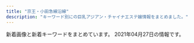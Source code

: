 ```yaml
---
title: "京王・小田急線沿線"
description: "キーワード別にの巨乳アジアン・チャイナエステ嬢情報をまとめました。"
---
```


新着画像と新着キーワードをまとめています。
2021年04月27日の情報です。

<DmmAffiliateIns />
<KeywordTable
  shops={
    [
    {
        "img_links": [
            "http://www.sexy.masg.info/files/007.jpg",
            "http://www.sexy.masg.info/images/top02-left.png",
            "http://www.sexy.masg.info/files/006.jpg",
            "http://www.sexy.masg.info/photo_news/upimg/51915605bf3089d1a1_0.jpg",
            "http://www.sexy.masg.info/images/osusume01.png",
            "http://www.sexy.masg.info/files/003.jpg",
            "http://www.sexy.masg.info/photo_news/upimg/546976073e91843a25_1.jpg",
            "http://www.sexy.masg.info/files/004.jpg",
            "http://www.sexy.masg.info/images/nav-006.png",
            "http://www.sexy.masg.info/images/tel.png",
            "http://www.sexy.masg.info/photo_news/upimg/51915605bf3089d1a1_1.jpg",
            "http://www.sexy.masg.info/files/008.jpg",
            "http://www.sexy.masg.info/images/top003.png",
            "http://www.sexy.masg.info/images/nav-003.png",
            "http://www.sexy.masg.info/images/nav-002.png",
            "http://www.sexy.masg.info/images/nav-001.png",
            "http://www.sexy.masg.info/images/nav-005.png",
            "http://www.sexy.masg.info/files/001.jpg",
            "http://www.sexy.masg.info/files/002.jpg",
            "http://www.sexy.masg.info/images/nav-004.png",
            "http://www.sexy.masg.info/images/top01.png",
            "http://www.sexy.masg.info/photo_news/upimg/546976073e91843a25_0.jpg"
        ],
        "url": "http://www.sexy.masg.info/",
        "keywords": {
            "\u30bb\u30af\u30b7\u30fc": 15
        },
        "station": "\u3064\u3064\u3058\u30f6\u4e18\u99c5\u5357\u53e3",
        "name": "\u30bb\u30af\u30b7\u30fc\u30ac\u30fc\u30eb"
    },
    {
        "url": "https://moe.ests.jp/",
        "station": "\u8abf\u5e03\u99c5\u6771\u53e3",
        "name": "\u840c",
        "keywords": {},
        "img_links": []
    },
    {
        "name": "\u693f",
        "station": "\u4eac\u738b\u591a\u6469\u30bb\u30f3\u30bf\u30fc\u99c5\u897f\u53e3",
        "url": "http://aroma-tsubaki.com/",
        "keywords": {
            "C": 9
        },
        "img_links": [
            "http://www.aroma-tsubaki.com/uploads/aromatsubaki/2011/10/shouji.jpg",
            "http://www.aroma-tsubaki.com/uploads/aromatsubaki/2011/10/play3.jpg",
            "http://www.aroma-tsubaki.com/uploads/aromatsubaki/2011/10/info.jpg",
            "http://www.aroma-tsubaki.com/uploads/aromatsubaki/2011/11/e794bbe5838f-029.jpg",
            "http://www.aroma-tsubaki.com/uploads/aromatsubaki/2020/10/flash1.jpg",
            "http://www.aroma-tsubaki.com/uploads/aromatsubaki/2018/10/tel.jpg",
            "http://www.aroma-tsubaki.com/uploads/aromatsubaki/2011/10/zi_link.jpg",
            "http://www.aroma-tsubaki.com/uploads/aromatsubaki/2020/10/flash5.jpg",
            "http://www.aroma-tsubaki.com/uploads/aromatsubaki/2011/10/468x60.jpg",
            "http://www.aroma-tsubaki.com/uploads/aromatsubaki/2020/10/top.jpg",
            "http://www.aroma-tsubaki.com/uploads/aromatsubaki/2011/11/e794bbe5838f-031.jpg",
            "http://www.aroma-tsubaki.com/uploads/aromatsubaki/images/no-photo.jpg",
            "http://www.aroma-tsubaki.com/uploads/aromatsubaki/2012/10/e794bbe5838f-261.jpg",
            "http://www.aroma-tsubaki.com/uploads/aromatsubaki/2020/10/flash3.jpg",
            "http://www.aroma-tsubaki.com/uploads/aromatsubaki/2011/10/play4.jpg",
            "http://www.aroma-tsubaki.com/uploads/aromatsubaki/2020/10/flash2.jpg",
            "http://www.aroma-tsubaki.com/uploads/aromatsubaki/2012/05/e794bbe5838f-1623.jpg",
            "http://www.aroma-tsubaki.com/uploads/aromatsubaki/2011/10/play2.jpg",
            "http://www.aroma-tsubaki.com/uploads/aromatsubaki/2011/10/play1.jpg",
            "http://www.aroma-tsubaki.com/uploads/aromatsubaki/2020/10/flash6.jpg",
            "http://www.aroma-tsubaki.com/uploads/aromatsubaki/2012/03/e794bbe5838f-1079.jpg",
            "http://www.aroma-tsubaki.com/uploads/aromatsubaki/2020/10/flash4.jpg"
        ]
    },
    {
        "keywords": {
            "E": 2,
            "89": 8,
            "C": 1,
            "91": 2,
            "D": 8,
            "87": 1
        },
        "img_links": [
            "http://www.sasazukaest.xyz/css/nav/nav-001.png",
            "http://www.sasazukaest.xyz/css/staff/staff05.png",
            "http://www.sasazukaest.xyz/css/staff/staff13-a.png",
            "http://www.sasazukaest.xyz/css/staff/staff07-aa.png",
            "http://www.sasazukaest.xyz/css/nav/nav-002.png",
            "http://www.sasazukaest.xyz/css/staff/staff10-a.png",
            "http://www.sasazukaest.xyz/css/staff/staff00001-b.png",
            "http://www.sasazukaest.xyz/css/staff/staff15-a.png",
            "http://www.sasazukaest.xyz/css/tel.png",
            "http://www.sasazukaest.xyz/css/staff/staff11-a.png",
            "http://www.sasazukaest.xyz/css/staff/staff16.png",
            "http://www.sasazukaest.xyz/css/staff/staff16-a.png",
            "http://www.sasazukaest.xyz/css/staff/staff08-a.png",
            "http://www.sasazukaest.xyz/css/nav/nav-006.png",
            "http://www.sasazukaest.xyz/css/top04.jpg",
            "http://www.sasazukaest.xyz/css/staff/staff07-ba.png",
            "http://www.sasazukaest.xyz/css/staff/staff17.png",
            "http://www.sasazukaest.xyz/css/staff/staff14-b.png",
            "http://www.sasazukaest.xyz/css/staff/staff00001-c.png",
            "http://www.sasazukaest.xyz/css/staff/staff10-b.png",
            "http://www.sasazukaest.xyz/css/staff/staff07aa.png",
            "http://www.sasazukaest.xyz/css/staff/staff15-b.png",
            "http://www.sasazukaest.xyz/css/nav/nav-003.png",
            "http://www.sasazukaest.xyz/css/staff/staff13-b.png",
            "http://www.sasazukaest.xyz/css/nav/nav-004.png",
            "http://www.sasazukaest.xyz/css/foot-tel.png",
            "http://www.sasazukaest.xyz/css/staff/staff17-b.png",
            "http://www.sasazukaest.xyz/css/staff/staff16-b.png",
            "http://www.sasazukaest.xyz/css/nav/nav-005.png",
            "http://www.sasazukaest.xyz/css/staff/staff15.png",
            "http://www.sasazukaest.xyz/css/top004.jpg",
            "http://www.sasazukaest.xyz/css/staff/staff11-b.png",
            "http://www.sasazukaest.xyz/css/staff/staff17-a.png",
            "http://www.sasazukaest.xyz/css/top002.jpg",
            "http://www.sasazukaest.xyz/css/staff/staff05-a.png",
            "http://www.sasazukaest.xyz/css/staff/staff14-a.png",
            "http://www.sasazukaest.xyz/css/staff/staff00001.png",
            "http://www.sasazukaest.xyz/css/staff/staff00001-a.png"
        ],
        "station": "\u7b39\u585a\u99c5",
        "url": "http://www.sasazukaest.xyz/",
        "name": "\u30bd\u30d5\u30a3\u30a2\u2015"
    },
    {
        "station": "\u5343\u6b73\u8239\u6a4b\u99c5\u5357\u53e3",
        "name": "\u8776\u821e",
        "url": "http://salon-rlx.com/",
        "img_links": [],
        "keywords": {}
    },
    {
        "url": "https://s-botan.tokyo/",
        "name": "\u30dc\u30bf\u30f3",
        "keywords": {},
        "station": "\u6210\u57ce\u5b66\u5712\u524d\u99c5",
        "img_links": []
    },
    {
        "keywords": {
            "C": 1,
            "86": 2,
            "87": 1,
            "D": 2
        },
        "name": "\u9280\u306e\u9234",
        "station": "\u5e9c\u4e2d\u99c5",
        "url": "http://www.ginnosuzu.relaxjp.info/",
        "img_links": [
            "http://www.ginnosuzu.relaxjp.info/images/interior_t.jpg",
            "http://www.ginnosuzu.relaxjp.info/images/head.jpg",
            "http://www.ginnosuzu.relaxjp.info/images/tg.jpg",
            "http://www.ginnosuzu.relaxjp.info/images/h_line.jpg",
            "http://www.ginnosuzu.relaxjp.info/files/002.jpg",
            "http://www.ginnosuzu.relaxjp.info/images/mobile.jpg",
            "http://www.ginnosuzu.relaxjp.info/files/001.jpg",
            "http://www.ginnosuzu.relaxjp.info/images/int1.jpg",
            "http://www.ginnosuzu.relaxjp.info/images/s1.png",
            "http://www.ginnosuzu.relaxjp.info/images/staff_t.jpg",
            "http://www.ginnosuzu.relaxjp.info/files/003.jpg",
            "http://www.ginnosuzu.relaxjp.info/images/sys.jpg",
            "http://www.ginnosuzu.relaxjp.info/images/tel.jpg",
            "http://www.ginnosuzu.relaxjp.info/images/int3.jpg",
            "http://www.ginnosuzu.relaxjp.info/images/news.png",
            "http://www.ginnosuzu.relaxjp.info/images/int2.jpg"
        ]
    },
    {
        "station": "\u6885\u30f6\u4e18\u99c5",
        "keywords": {
            "86": 10,
            "C": 23
        },
        "img_links": [
            "http://noborito-garden.net/images/staff1.jpg",
            "http://noborito-garden.net/images/s_staff.jpg",
            "http://noborito-garden.net/images/nei_bj2.jpg",
            "http://noborito-garden.net/images/girl-z2.jpg",
            "http://noborito-garden.net/images/s_link.jpg",
            "http://noborito-garden.net/images/staff0.jpg",
            "http://noborito-garden.net/images/s_news.jpg",
            "http://noborito-garden.net/images/tel.jpg",
            "http://noborito-garden.net/images/staff4.jpg",
            "http://noborito-garden.net/images/room4.jpg",
            "http://noborito-garden.net/images/staff3.jpg",
            "http://noborito-garden.net/images/mobile.jpg",
            "http://noborito-garden.net/images/girl-z1.jpg",
            "http://noborito-garden.net/images/room2.jpg",
            "http://noborito-garden.net/images/room3.jpg",
            "http://noborito-garden.net/images/staff2.jpg",
            "http://noborito-garden.net/images/room1.jpg",
            "http://noborito-garden.net/images/movie.jpg",
            "http://noborito-garden.net/images/s_chedule.jpg"
        ],
        "name": "\u7d4c\u7d61\u5802",
        "url": "http://noborito-garden.net/"
    },
    {
        "station": "\u9ad8\u5e61\u4e0d\u52d5\u99c5",
        "img_links": [
            "http://shes-room.ests.jp/photos/sites/28/2020/12/202012011125470.jpg",
            "http://shes-room.ests.jp/photos/sites/28/2020/10/202010071757145.jpg",
            "http://shes-room.ests.jp/photos/sites/28/2020/11/2020112612090675.jpg",
            "http://shes-room.ests.jp/images/room6_l.jpg",
            "http://shes-room.ests.jp/images/close_eject.png",
            "http://shes-room.ests.jp/photos/sites/28/2021/03/2021031115115796.jpg",
            "http://shes-room.ests.jp/images/link_nav06.jpg",
            "http://shes-room.ests.jp/images/img_eject.jpg",
            "http://shes-room.ests.jp/images/room2_l.jpg",
            "http://shes-room.ests.jp/images/link_nav02.jpg",
            "http://shes-room.ests.jp/photos/sites/28/2021/02/2021021511201284.jpg",
            "http://shes-room.ests.jp/images/link_nav07.jpg",
            "http://shes-room.ests.jp/images/btn_eject.jpg",
            "http://shes-room.ests.jp/images/room3_l.jpg",
            "http://shes-room.ests.jp/photos/sites/28/2020/10/2020101016222167.jpg",
            "http://shes-room.ests.jp/photos/sites/28/2020/11/2020111110271328.jpg",
            "http://shes-room.ests.jp/images/sp_top.jpg",
            "http://shes-room.ests.jp/images/tit_new.jpg",
            "http://shes-room.ests.jp/images/link_nav03.jpg",
            "http://shes-room.ests.jp/photos/sites/28/2021/02/2021020116004176.jpg",
            "http://shes-room.ests.jp/photos/sites/28/2020/10/2020100717571670.jpg",
            "http://shes-room.ests.jp/photos/sites/28/2020/10/2020101614244874.jpg",
            "http://shes-room.ests.jp/images/link_nav05.jpg",
            "http://shes-room.ests.jp/images/link_nav04.jpg",
            "http://shes-room.ests.jp/photos/sites/28/2020/11/2020111612224039.jpg",
            "http://shes-room.ests.jp/photos/sites/28/2020/12/2020122711283243.jpg",
            "http://shes-room.ests.jp/images/top.png",
            "http://shes-room.ests.jp/images/room1_l.jpg",
            "http://shes-room.ests.jp/photos/sites/28/2021/02/2021022614145396.jpg",
            "http://shes-room.ests.jp/images/link_nav01.jpg",
            "http://shes-room.ests.jp/photos/sites/28/2020/10/2020100717571635.jpg",
            "http://shes-room.ests.jp/images/room5_l.jpg",
            "http://shes-room.ests.jp/photos/sites/28/2021/03/2021030315242120.jpg",
            "http://shes-room.ests.jp/photos/sites/28/2021/02/2021020115594033.jpg",
            "http://shes-room.ests.jp/images/tit_eject.jpg",
            "http://shes-room.ests.jp/images/room4_l.jpg",
            "http://shes-room.ests.jp/photos/sites/28/2020/12/2020120712462037.jpg",
            "http://shes-room.ests.jp/photos/sites/28/2020/10/2020100717571552.jpg",
            "http://shes-room.ests.jp/photos/sites/28/2020/12/2020122115433089.jpg",
            "http://shes-room.ests.jp/images/tit_face.jpg"
        ],
        "url": "http://shes-room.ests.jp/",
        "name": "come here \u30ea\u30e9\u30af\u30bc\u30fc\u30b7\u30e7\u30f3",
        "keywords": {
            "E": 36,
            "88": 12,
            "D": 158,
            "87": 72,
            "86": 48,
            "85": 74,
            "C": 80
        }
    },
    {
        "img_links": [
            "https://abc-relax.com/wp-content/uploads/2019/06/3vivi.jpg",
            "https://abc-relax.com/wp-content/themes/este/img/top-img01.png",
            "https://abc-relax.com/wp-content/uploads/2019/06/4vivi.jpg",
            "https://abc-relax.com/wp-content/themes/este/img/2.jpg",
            "https://abc-relax.com/wp-content/themes/este/img/4.jpg",
            "https://abc-relax.com/wp-content/themes/este/img/top-img02.png",
            "https://abc-relax.com/wp-content/uploads/2019/06/2vivi.jpg",
            "https://abc-relax.com/wp-content/themes/este/img/1.jpg",
            "https://abc-relax.com/wp-content/themes/este/img/tel_header.png",
            "https://abc-relax.com/wp-content/themes/este/img/call.png",
            "https://abc-relax.com/wp-content/themes/este/img/top-img01b.png",
            "https://abc-relax.com/wp-content/themes/este/img/top-img01a.png",
            "https://abc-relax.com/wp-content/uploads/2019/06/1vivi.jpg",
            "https://abc-relax.com/wp-content/themes/este/img/3.jpg",
            "https://abc-relax.com/wp-content/themes/este/img/tel_footer.png"
        ],
        "name": "\u5929\u4f7f",
        "station": "\u8056\u8e5f\u685c\u30f6\u4e18\u99c5\u6771\u53e3",
        "keywords": {
            "E": 7,
            "D": 8
        },
        "url": "https://abc-relax.com/"
    },
    {
        "keywords": {},
        "img_links": [
            "http://ayiyu.work/staff/mari.jpg",
            "http://ayiyu.work/images/int2.png",
            "http://ayiyu.work/images/4.jpg",
            "http://ayiyu.work/images/2.jpg",
            "http://ayiyu.work/img/yuki1.jpg",
            "http://ayiyu.work/img/mari1.jpg",
            "http://ayiyu.work/img/yuyu2.jpg",
            "http://ayiyu.work/images/sys.png",
            "http://ayiyu.work/images/s2.jpg",
            "http://ayiyu.work/images/mobile.png",
            "http://ayiyu.work/images/1.jpg",
            "http://ayiyu.work/images/int1.png",
            "http://ayiyu.work/img/ayu1.jpg",
            "http://ayiyu.work/images/head.jpg",
            "http://ayiyu.work/images/line.png",
            "http://ayiyu.work/img/yuyu1.jpg",
            "http://ayiyu.work/staff/yuyu.jpg",
            "http://ayiyu.work/images/staff_t.png",
            "http://ayiyu.work/images/s1.png",
            "http://ayiyu.work/images/interior_t.png",
            "http://ayiyu.work/images/3.jpg",
            "http://ayiyu.work/staff/yuki.jpg",
            "http://ayiyu.work/images/news.png",
            "http://ayiyu.work/images/s1.jpg",
            "http://ayiyu.work/staff/ayu.jpg"
        ],
        "name": "\u611b\u4e0a\u7537 -\u3042\u3044\u3046\u3048\u304a-",
        "url": "http://ayiyu.work/",
        "station": "JR\u7a32\u7530\u5824\u99c5"
    },
    {
        "url": "http://gakuen.iest.info/",
        "name": "\u30de\u30fc\u30e1\u30a4\u30c9",
        "keywords": {},
        "station": "\u8056\u8e5f\u685c\u30b1\u4e18\u99c5\u897f\u53e3",
        "img_links": []
    },
    {
        "station": "\u5e9c\u4e2d\u99c5\u5357\u53e3",
        "url": "https://aroma-opa.jpn.cm/",
        "name": "Aroma Opa",
        "img_links": [
            "https://aroma-opa.jpn.cm/photos/17/8180/202103/2103051i15922f.png",
            "https://aroma-opa.jpn.cm/photos/17/8180/202103/2103051a92c961.jpeg",
            "https://aroma-opa.jpn.cm/photos/17/8180/202103/2021031514391253.jpeg",
            "https://aroma-opa.jpn.cm/photos/17/8180/202104/2104021444442b4.png",
            "https://aroma-opa.jpn.cm/photos/17/8180/202104/210402144452yc.png",
            "https://assets.jp-navi.info/images/images/es-thumbnail.png",
            "https://aroma-opa.jpn.cm/themes/aroma/template/assets/images/tit_sch.png",
            "https://aroma-opa.jpn.cm/photos/17/8180/202103/2103051p33l435.png",
            "https://aroma-opa.jpn.cm/photos/17/8180/202104/2021040110475958.jpeg",
            "https://aroma-opa.jpn.cm/photos/17/8180/202103/210305150ux501.jpeg",
            "https://aroma-opa.jpn.cm/themes/aroma/template/assets/images/tit_news.png",
            "https://aroma-opa.jpn.cm/photos/17/8180/202103/2103051a9534138.jpeg",
            "https://aroma-opa.jpn.cm/photos/17/8180/202103/21030515095330l.jpeg",
            "https://aroma-opa.jpn.cm/photos/17/8180/202103/2021031013124217.jpeg",
            "https://aroma-opa.jpn.cm/photos/17/8180/202103/2103051i2253010.jpeg",
            "https://aroma-opa.jpn.cm/photos/17/8180/202104/2104021444015937.png",
            "https://aroma-opa.jpn.cm/photos/17/8180/202103/2103051f01h035.jpeg",
            "https://aroma-opa.jpn.cm/photos/17/8180/202104/21040214441521y.png",
            "https://aroma-opa.jpn.cm/photos/17/8180/202103/21030515091494t.jpeg",
            "https://aroma-opa.jpn.cm/photos/17/8180/202103/2021031619352532.jpeg",
            "https://aroma-opa.jpn.cm/photos/17/8180/202012/2012241539323j7.jpeg",
            "https://aroma-opa.jpn.cm/photos/17/8180/202104/2104021444332959.png",
            "https://aroma-opa.jpn.cm/photos/17/8180/202101/2021012915312691.jpeg",
            "https://aroma-opa.jpn.cm/photos/17/8180/202103/21030515092k254.jpeg",
            "https://aroma-opa.jpn.cm/photos/17/8180/202103/2103051a914eb.jpeg"
        ],
        "keywords": {
            "C": 1,
            "D": 1
        }
    },
    {
        "url": "http://est-massage.xyz/",
        "name": "Oasis\uff5e\u30aa\u30a2\u30b7\u30b9\uff5e",
        "keywords": {
            "85": 9,
            "87": 2,
            "E": 4,
            "86": 14,
            "C": 9,
            "D": 22,
            "83": 3,
            "88": 4,
            "84": 9
        },
        "img_links": [
            "http://est-massage.xyz/images/head_tell.png",
            "http://est-massage.xyz/images/cg191.jpg",
            "http://est-massage.xyz/images/r3.jpg",
            "http://est-massage.xyz/images/cg081.jpg",
            "http://est-massage.xyz/images/cg16.jpg",
            "http://est-massage.xyz/images/cg04.jpg",
            "http://est-massage.xyz/images/cg01.jpg",
            "http://est-massage.xyz/images/cg051.jpg",
            "http://est-massage.xyz/images/ncg.jpg",
            "http://est-massage.xyz/images/cg161.jpg",
            "http://est-massage.xyz/images/bn02.jpg",
            "http://est-massage.xyz/images/cg15.jpg",
            "http://est-massage.xyz/images/cg021.jpg",
            "http://est-massage.xyz/images/250_50.png",
            "http://est-massage.xyz/images/cg09.jpg",
            "http://est-massage.xyz/images/cg102.jpg",
            "http://est-massage.xyz/images/cg062.jpg",
            "http://est-massage.xyz/images/cg03.jpg",
            "http://est-massage.xyz/images/sy2.jpg",
            "http://est-massage.xyz/images/cg061.jpg",
            "http://est-massage.xyz/images/cg181.jpg",
            "http://est-massage.xyz/images/cg08.jpg",
            "http://est-massage.xyz/images/cg022.jpg",
            "http://est-massage.xyz/images/foot_tel.png",
            "http://est-massage.xyz/images/cg101.jpg",
            "http://est-massage.xyz/images/cg02.jpg",
            "http://est-massage.xyz/images/cg152.jpg",
            "http://est-massage.xyz/images/r2.jpg",
            "http://est-massage.xyz/images/cg151.jpg",
            "http://est-massage.xyz/images/cg18.jpg",
            "http://est-massage.xyz/images/468_60.png",
            "http://est-massage.xyz/images/r1.jpg",
            "http://est-massage.xyz/images/sy1.jpg",
            "http://est-massage.xyz/images/cg072.jpg",
            "http://est-massage.xyz/images/cg052.jpg",
            "http://est-massage.xyz/images/cg17.jpg",
            "http://est-massage.xyz/images/88_31.png",
            "http://est-massage.xyz/images/cg11.jpg",
            "http://est-massage.xyz/images/cg082.jpg",
            "http://est-massage.xyz/images/bn01.jpg",
            "http://est-massage.xyz/images/200_40.png",
            "http://est-massage.xyz/images/cg10.jpg",
            "http://est-massage.xyz/images/cg05.jpg",
            "http://est-massage.xyz/images/cg011.jpg",
            "http://est-massage.xyz/images/bn03.jpg",
            "http://est-massage.xyz/images/cg182.jpg",
            "http://est-massage.xyz/images/cg041.jpg",
            "http://est-massage.xyz/images/cg031.jpg",
            "http://est-massage.xyz/images/side_tel.png",
            "http://est-massage.xyz/images/cg06.jpg",
            "http://est-massage.xyz/images/cg12.jpg",
            "http://est-massage.xyz/images/head_tell2.png",
            "http://est-massage.xyz/images/cg032.jpg",
            "http://est-massage.xyz/images/cg071.jpg",
            "http://est-massage.xyz/images/cg07.jpg",
            "http://est-massage.xyz/images/cg19.jpg"
        ],
        "station": "\u7b39\u585a\u99c5\u5317\u53e3"
    },
    {
        "keywords": {
            "84": 2,
            "88": 1,
            "85": 1,
            "C": 2,
            "F": 1,
            "86": 2,
            "D": 4
        },
        "station": "\u7b39\u585a\u99c5",
        "img_links": [
            "http://korumimiruku.xyz/uploads/210322/1-210322135S5D4.jpg",
            "http://korumimiruku.xyz/uploads/210322/1-210322135914941.jpg",
            "http://korumimiruku.xyz/uploads/210412/1-2104121405125S.jpg",
            "http://korumimiruku.xyz/uploads/210414/1-210414144Q51R.jpg",
            "http://korumimiruku.xyz/uploads/allimg/210322/1-2103221J64R53.png",
            "http://korumimiruku.xyz/uploads/210401/1-2104011SF4426.jpg",
            "http://korumimiruku.xyz/uploads/210322/1-210322135U5W2.jpg",
            "http://korumimiruku.xyz/uploads/allimg/210222/1-2102221K144L3.png",
            "http://korumimiruku.xyz/uploads/210406/1-210406135H1635.jpg"
        ],
        "url": "http://korumimiruku.xyz/",
        "name": "\u611b\u306e\u5c0f\u753a"
    },
    {
        "url": "http://xn--cckzerb5br7a.com/",
        "keywords": {},
        "station": "\u660e\u5927\u524d\u99c5\u4e2d\u592e\u53e3",
        "img_links": [],
        "name": "Free Style \uff5e\u30d5\u30ea\u30fc\u30b9\u30bf\u30a4\u30eb\uff5e"
    },
    {
        "img_links": [
            "http://www.chiretuyiabo.xyz/webstyle/rsubt5.png",
            "http://www.chiretuyiabo.xyz/webstyle/m6.jpg",
            "http://www.chiretuyiabo.xyz/webstyle/m2.jpg",
            "http://www.chiretuyiabo.xyz/uploads/allimg/201124/1-201124091002.jpg",
            "http://www.chiretuyiabo.xyz/uploads/201116/1-201116092H2128.jpg",
            "http://www.chiretuyiabo.xyz/webstyle/rsubt1.png",
            "http://www.chiretuyiabo.xyz/uploads/210115/1-21011511145KM.jpg",
            "http://www.chiretuyiabo.xyz/webstyle/rsubt2.png",
            "http://www.chiretuyiabo.xyz/webstyle/m1.jpg",
            "http://www.chiretuyiabo.xyz/webstyle/tel2.png",
            "http://www.chiretuyiabo.xyz/webstyle/rsubt6.png",
            "http://www.chiretuyiabo.xyz/webstyle/m4.jpg",
            "http://www.chiretuyiabo.xyz/uploads/200706/1-200F6153052L7.jpg",
            "http://www.chiretuyiabo.xyz/webstyle/rsubt4.png",
            "http://www.chiretuyiabo.xyz/uploads/210115/1-21011511143V36.jpg",
            "http://www.chiretuyiabo.xyz/uploads/201116/1-201116092F09D.jpg",
            "http://www.chiretuyiabo.xyz/uploads/210115/1-210115111210154.jpg",
            "http://www.chiretuyiabo.xyz/uploads/210115/1-21011511141CY.jpg",
            "http://www.chiretuyiabo.xyz/uploads/201116/1-201116092320547.jpg",
            "http://www.chiretuyiabo.xyz/uploads/201116/1-2011160926104Z.jpg",
            "http://www.chiretuyiabo.xyz/uploads/allimg/201105/1-201105125636.jpg",
            "http://www.chiretuyiabo.xyz/webstyle/rsubt7.png",
            "http://www.chiretuyiabo.xyz/webstyle/rsubt3.png",
            "http://www.chiretuyiabo.xyz/webstyle/slider-img001.jpg",
            "http://www.chiretuyiabo.xyz/uploads/210115/1-210115111154J0.jpg",
            "http://www.chiretuyiabo.xyz/uploads/210115/1-210115112K52S.jpg",
            "http://www.chiretuyiabo.xyz/uploads/201116/1-201116092632O1.jpg"
        ],
        "url": "http://www.chiretuyiabo.xyz/",
        "name": "Honey \uff5e\u30cf\u30cb\u30fc\uff5e",
        "station": "JR\u7a32\u7530\u5824\u99c5",
        "keywords": {
            "\u4e73": 4
        }
    },
    {
        "url": "http://soleil.ebb.jp/",
        "img_links": [
            "http://soleil.ebb.jp/ryoukihyo.png",
            "http://soleil.ebb.jp/int1.png",
            "http://soleil.ebb.jp/nbj2.jpg",
            "http://soleil.ebb.jp/s_staff.jpg",
            "http://soleil.ebb.jp/2/uploadimg/1618790342.jpg",
            "http://soleil.ebb.jp/2/uploadimg/1617698276.jpg",
            "http://soleil.ebb.jp/end.png",
            "http://soleil.ebb.jp/2/uploadimg/1617698216.jpg",
            "http://soleil.ebb.jp/2/uploadimg/1617698425.jpg",
            "http://soleil.ebb.jp/2/uploadimg/1617698243.jpg",
            "http://soleil.ebb.jp/s_news.jpg",
            "http://soleil.ebb.jp/2/uploadimg/1617698146.jpg",
            "http://soleil.ebb.jp/2/uploadimg/1617699964.jpg",
            "http://soleil.ebb.jp/mens-esthe1.png",
            "http://soleil.ebb.jp/top.png"
        ],
        "name": "SOLEIL \uff5e\u30bd\u30ec\u30a4\u30e6\uff5e",
        "station": "\u8056\u8e5f\u685c\u30f6\u4e18\u99c5\u6771\u53e3",
        "keywords": {
            "E": 4,
            "86": 6,
            "D": 10,
            "87": 8
        }
    },
    {
        "name": "RIBBON -\u30ea\u30dc\u30f3-",
        "img_links": [
            "http://www.celia.work/images/sys1.jpg",
            "http://www.celia.work/images/menu/staff.jpg",
            "http://www.celia.work/staff/mio.jpg",
            "http://www.celia.work/images/concept.jpg",
            "http://www.celia.work/images/news.jpg",
            "http://www.celia.work/images/head.jpg",
            "http://www.celia.work/images/b3.jpg",
            "http://www.celia.work/images/menu/top.jpg",
            "http://www.celia.work/images/int1.png",
            "http://www.celia.work/images/b1.jpg",
            "http://www.celia.work/staff/ami.jpg",
            "http://www.celia.work/img/ami1.jpg",
            "http://www.celia.work/img/mio1.jpg",
            "http://www.celia.work/images/sys2.jpg",
            "http://www.celia.work/images/sys3.png",
            "http://www.celia.work/images/b2.jpg",
            "http://www.celia.work/images/int3.png",
            "http://www.celia.work/images/staff_t.jpg",
            "http://www.celia.work/images/ta.jpg",
            "http://www.celia.work/images/int2.png",
            "http://www.celia.work/images/menu/interior.jpg",
            "http://www.celia.work/img/ami2.jpg",
            "http://www.celia.work/images/interior_t.jpg"
        ],
        "url": "http://www.celia.work/",
        "keywords": {},
        "station": "\u5e9c\u4e2d\u99c5\u5317\u53e3"
    },
    {
        "url": "http://arm-relax.com/",
        "name": "\u96c5\u30fb\u307f\u3084\u3073",
        "img_links": [
            "http://arm-relax.com/staff/aya/01mb.jpg",
            "http://arm-relax.com/pic/head.png",
            "http://arm-relax.com/staff/aya/01.jpg",
            "http://arm-relax.com/staff/mimi/01.jpg",
            "http://arm-relax.com/staff/yumi/01mb.jpg",
            "http://arm-relax.com/staff/mimi/01mb.jpg",
            "http://arm-relax.com/staff/eri/01.jpg",
            "http://arm-relax.com/staff/mika/01.jpg",
            "http://arm-relax.com/pic/topimg1.jpg",
            "http://arm-relax.com/img/ttl_link.png",
            "http://arm-relax.com/img/ttl_staff.png",
            "http://arm-relax.com/img/ttl_recbnr.png",
            "http://arm-relax.com/staff/eri/01mb.jpg",
            "http://arm-relax.com/staff/mika/01mb.jpg",
            "http://arm-relax.com/staff/yuri/01.jpg",
            "http://arm-relax.com/staff/yuri/01mb.jpg",
            "http://arm-relax.com/i/files/homeimg.jpg",
            "http://arm-relax.com/pic/topimg2.jpg",
            "http://arm-relax.com/staff/yumi/01.jpg",
            "http://arm-relax.com/img/ttl_mobile.png"
        ],
        "keywords": {
            "C": 16
        },
        "station": "\u5e9c\u4e2d\u99c5\u5357\u53e3"
    },
    {
        "url": "http://www.iyashikukan.xyz/",
        "name": "\u7652\u3057\u306e\u7a7a\u9593",
        "img_links": [
            "http://www.iyashikukan.xyz/images/staff/10/mimi.jpg",
            "http://www.iyashikukan.xyz/images/staff/10/sayaka22.jpg",
            "http://www.iyashikukan.xyz/images/index-rin_16.jpg",
            "http://www.iyashikukan.xyz/images/top/top-foot_04.png",
            "http://www.iyashikukan.xyz/images/top/top-foot_03.png",
            "http://www.iyashikukan.xyz/images/index-rin_02.jpg",
            "http://www.iyashikukan.xyz/images/index-rin_14.jpg",
            "http://www.iyashikukan.xyz/images/top/t2.jpg",
            "http://www.iyashikukan.xyz/images/nav/nav-t-job.jpg",
            "http://www.iyashikukan.xyz/images/shop/r5.jpg",
            "http://www.iyashikukan.xyz/images/top/top-foot_05.png",
            "http://www.iyashikukan.xyz/images/staff/10/2.jpg",
            "http://www.iyashikukan.xyz/images/staff/10/1.jpg",
            "http://www.iyashikukan.xyz/images/top/t3.jpg",
            "http://www.iyashikukan.xyz/images/nav/nav-t-sys.jpg",
            "http://www.iyashikukan.xyz/images/top/t3.png",
            "http://www.iyashikukan.xyz/images/index-rin_20.jpg",
            "http://www.iyashikukan.xyz/images/staff/10/satomi.jpg",
            "http://www.iyashikukan.xyz/images/staff/9/39-02a.jpg",
            "http://www.iyashikukan.xyz/images/lanmu-t-st2.jpg",
            "http://www.iyashikukan.xyz/images/lanmu-t-st.jpg",
            "http://www.iyashikukan.xyz/images/staff/10/nana.jpg",
            "http://www.iyashikukan.xyz/images/index-rin_04.jpg"
        ],
        "keywords": {},
        "station": "\u5343\u6b73\u70cf\u5c71\u99c5\u5317\u53e3"
    },
    {
        "name": "\u6afb\u59eb",
        "keywords": {
            "C": 23,
            "86": 10
        },
        "station": "\u5411\u30f6\u4e18\u904a\u5712\u99c5\u5357\u53e3",
        "url": "http://asu-ka.net/",
        "img_links": [
            "http://asu-ka.net/images/s_link.jpg",
            "http://asu-ka.net/images/staff0.jpg",
            "http://asu-ka.net/images/staff2.jpg",
            "http://asu-ka.net/images/room1.jpg",
            "http://asu-ka.net/images/staff1.jpg",
            "http://asu-ka.net/images/staff3.jpg",
            "http://asu-ka.net/images/staff4.jpg",
            "http://asu-ka.net/images/room3.jpg",
            "http://asu-ka.net/images/room2.jpg",
            "http://asu-ka.net/images/room4.jpg",
            "http://asu-ka.net/images/s_news.jpg",
            "http://asu-ka.net/images/girl-z2.jpg",
            "http://asu-ka.net/images/nei_bj2.jpg",
            "http://asu-ka.net/images/s_chedule.jpg",
            "http://asu-ka.net/images/girl-z1.jpg",
            "http://asu-ka.net/images/movie.jpg",
            "http://asu-ka.net/images/mobile.jpg",
            "http://asu-ka.net/images/tel.jpg",
            "http://asu-ka.net/images/s_staff.jpg"
        ]
    },
    {
        "keywords": {
            "D": 15,
            "C": 3,
            "86": 6,
            "87": 12
        },
        "name": "\u7e01",
        "img_links": [
            "http://www.en.mensest.com/files/002.jpg",
            "http://www.en.mensest.com/files/003.jpg",
            "http://www.en.mensest.com/images/news.png",
            "http://www.en.mensest.com/images/evetop.png",
            "http://www.en.mensest.com/files/005.jpg",
            "http://www.en.mensest.com/images/staff_s.png",
            "http://www.en.mensest.com/files/001.jpg",
            "http://www.en.mensest.com/files/004.jpg",
            "http://www.en.mensest.com/files/006.jpg",
            "http://www.en.mensest.com/images/top.png"
        ],
        "url": "http://www.en.mensest.com/",
        "station": "\u4eac\u738b\u6c38\u5c71\u99c5\u5317\u53e3"
    },
    {
        "keywords": {
            "85": 1,
            "84": 1,
            "86": 2,
            "83": 1,
            "C": 4,
            "E": 4,
            "87": 1,
            "D": 4
        },
        "img_links": [
            "http://www.goldsea.work/staff/riko1.jpg",
            "http://www.goldsea.work/img/pic/int3.jpg",
            "http://www.goldsea.work/staff/riko.jpg",
            "http://www.goldsea.work/staff/mayu2.jpg",
            "http://www.goldsea.work/staff/yuki.jpg",
            "http://www.goldsea.work/staff/koko.jpg",
            "http://www.goldsea.work/staff/mayu1.jpg",
            "http://www.goldsea.work/img/pic/int2.jpg",
            "http://www.goldsea.work/staff/rika2.jpg",
            "http://www.goldsea.work/staff/rika.jpg",
            "http://www.goldsea.work/img/pic/slide_12.jpg",
            "http://www.goldsea.work/staff/nao1.jpg",
            "http://www.goldsea.work/staff/koko2.jpg",
            "http://www.goldsea.work/staff/riko2.jpg",
            "http://www.goldsea.work/img/pic/slide_11.jpg",
            "http://www.goldsea.work/staff/koko1.jpg",
            "http://www.goldsea.work/staff/yuki1.jpg",
            "http://www.goldsea.work/img/loader.png",
            "http://www.goldsea.work/staff/nao.jpg",
            "http://www.goldsea.work/staff/nao2.jpg",
            "http://www.goldsea.work/img/pic/int1.jpg",
            "http://www.goldsea.work/staff/yuki2.jpg",
            "http://www.goldsea.work/staff/mayu.jpg",
            "http://www.goldsea.work/staff/rika1.jpg"
        ],
        "station": "\u767b\u6238\u99c5",
        "url": "http://www.goldsea.work/",
        "name": "Stylish"
    },
    {
        "name": "\u30c1\u30e3\u30fc\u30df\u30f3\u30b0",
        "keywords": {},
        "station": "JR\u7a32\u7530\u5824\u99c5",
        "url": "http://inadazutsumi.work/",
        "img_links": [
            "http://inadazutsumi.work/images/g4.jpg",
            "http://inadazutsumi.work/images/tel.jpg",
            "http://inadazutsumi.work/images/g1.jpg",
            "http://inadazutsumi.work/images/zi_staff.png",
            "http://inadazutsumi.work/images/g0.jpg",
            "http://inadazutsumi.work/images/top.jpg",
            "http://inadazutsumi.work/images/g3.jpg",
            "http://inadazutsumi.work/images/mobile.jpg",
            "http://inadazutsumi.work/images/g5.jpg",
            "http://inadazutsumi.work/images/g2.jpg"
        ]
    },
    {
        "station": "\u5e9c\u4e2d\u99c5\u5317\u53e3",
        "url": "http://sweet-heart.work/",
        "img_links": [
            "http://sweet-heart.work/images/news.jpg",
            "http://sweet-heart.work/images/att.png",
            "http://sweet-heart.work/img/moe1.jpg",
            "http://sweet-heart.work/images/sys.jpg",
            "http://sweet-heart.work/images/int1.jpg",
            "http://sweet-heart.work/img/mimi1.jpg",
            "http://sweet-heart.work/img/rina1.jpg",
            "http://sweet-heart.work/images/3.jpg",
            "http://sweet-heart.work/images/2.jpg",
            "http://sweet-heart.work/images/ta.jpg",
            "http://sweet-heart.work/images/b2.jpg",
            "http://sweet-heart.work/img/moe2.jpg",
            "http://sweet-heart.work/images/tr.jpg",
            "http://sweet-heart.work/images/int2.jpg",
            "http://sweet-heart.work/images/head.jpg",
            "http://sweet-heart.work/images/b1.jpg",
            "http://sweet-heart.work/images/interior_t.png",
            "http://sweet-heart.work/images/mobile.jpg",
            "http://sweet-heart.work/images/1.jpg",
            "http://sweet-heart.work/images/staff_t.png",
            "http://sweet-heart.work/img/rina2.jpg",
            "http://sweet-heart.work/img/moe3.jpg"
        ],
        "name": "Sweet Heart",
        "keywords": {}
    },
    {
        "keywords": {},
        "station": "\u5e9c\u4e2d\u99c5\u5317\u53e3",
        "url": "http://www.fuwa.work/",
        "name": "Olive \uff5e\u30aa\u30ea\u30fc\u30d6\uff5e",
        "img_links": [
            "http://www.fuwa.work/images/line.png",
            "http://www.fuwa.work/img/moe2.jpg",
            "http://www.fuwa.work/img/moe1.jpg",
            "http://www.fuwa.work/images/int1.png",
            "http://www.fuwa.work/images/mobile.jpg",
            "http://www.fuwa.work/images/int2.png",
            "http://www.fuwa.work/images/sys1.jpg",
            "http://www.fuwa.work/images/sys2.jpg",
            "http://www.fuwa.work/images/interior_t.png",
            "http://www.fuwa.work/staff/moe.jpg",
            "http://www.fuwa.work/images/rec.jpg",
            "http://www.fuwa.work/images/head.jpg",
            "http://www.fuwa.work/images/sys3.jpg",
            "http://www.fuwa.work/images/info.png",
            "http://www.fuwa.work/staff/mimi.jpg",
            "http://www.fuwa.work/images/sys4.png",
            "http://www.fuwa.work/img/mimi1.jpg",
            "http://www.fuwa.work/images/staff_t.png",
            "http://www.fuwa.work/images/news.jpg"
        ]
    },
    {
        "name": "Impact \uff5e\u30a4\u30f3\u30d1\u30af\u30c8\uff5e",
        "keywords": {},
        "img_links": [
            "http://xn--vckg5a9gugx77pgi4bmma.xyz/image/img4.jpg",
            "http://xn--vckg5a9gugx77pgi4bmma.xyz/image/img3.jpg",
            "http://xn--vckg5a9gugx77pgi4bmma.xyz/image/girl3.jpg",
            "http://xn--vckg5a9gugx77pgi4bmma.xyz/image/navihiden.png",
            "http://xn--vckg5a9gugx77pgi4bmma.xyz/image/girl1.jpg",
            "http://xn--vckg5a9gugx77pgi4bmma.xyz/image/girl8.jpg",
            "http://xn--vckg5a9gugx77pgi4bmma.xyz/image/img2.jpg"
        ],
        "station": "\u4e0b\u9ad8\u4e95\u6238\u99c5\u5317\u53e3",
        "url": "http://xn--vckg5a9gugx77pgi4bmma.xyz/"
    },
    {
        "url": "http://www.perfect-plan.iesjp.com/",
        "station": "\u7b39\u585a\u99c5\u5317\u53e3",
        "keywords": {
            "86": 1,
            "87": 1,
            "D": 4,
            "85": 2
        },
        "name": "\u30d1\u30fc\u30d5\u30a7\u30af\u30c8\u30fb\u30d7\u30e9\u30f3",
        "img_links": [
            "http://www.perfect-plan.iesjp.com/images/interior.png",
            "http://www.perfect-plan.iesjp.com/images/top.png",
            "http://www.perfect-plan.iesjp.com/images/ta.png",
            "http://www.perfect-plan.iesjp.com/images/left01.png",
            "http://www.perfect-plan.iesjp.com/images/flash.jpg",
            "http://www.perfect-plan.iesjp.com/files/005.jpg",
            "http://www.perfect-plan.iesjp.com/images/staff.png",
            "http://www.perfect-plan.iesjp.com/images/mobile.png",
            "http://www.perfect-plan.iesjp.com/files/001.jpg",
            "http://www.perfect-plan.iesjp.com/files/007.jpg",
            "http://www.perfect-plan.iesjp.com/files/008.jpg",
            "http://www.perfect-plan.iesjp.com/images/interior_bg.png"
        ]
    },
    {
        "name": "\u30ad\u30e5\u30a2\u30e9\u30b9",
        "url": "http://cure-as.ests.jp/",
        "img_links": [
            "http://cure-as.ests.jp/photos/sites/27/2019/12/2019122512063341.jpg",
            "http://cure-as.ests.jp/photos/sites/27/2019/07/2019070118583389.jpg",
            "http://cure-as.ests.jp/photos/sites/27/2019/03/201903261030333.jpg",
            "http://cure-as.ests.jp/photos/sites/27/2018/10/2018102015260524.jpg",
            "http://cure-as.ests.jp/images/photo.png",
            "http://cure-as.ests.jp/images/top1.jpg",
            "http://cure-as.ests.jp/images/1.jpg",
            "http://cure-as.ests.jp/photos/sites/27/2019/05/201905161429354.jpg",
            "http://cure-as.ests.jp/images/mobile.jpg",
            "http://cure-as.ests.jp/images/2.jpg",
            "http://cure-as.ests.jp/photos/sites/27/2019/09/2019090515360480.jpg",
            "http://cure-as.ests.jp/photos/sites/27/2020/06/2020060319010741.jpg",
            "http://cure-as.ests.jp/images/top.jpg",
            "http://cure-as.ests.jp/images/info.jpg",
            "http://cure-as.a1.webnavi.work/upload/sites/27/2019/09/2019090515360480.jpg",
            "http://cure-as.ests.jp/images/news.png",
            "http://cure-as.ests.jp/images/news11.jpg",
            "http://cure-as.ests.jp/images/s_staff.png"
        ],
        "keywords": {
            "84": 14,
            "85": 14,
            "D": 28,
            "90": 7,
            "C": 7,
            "83": 7,
            "87": 7,
            "F": 14
        },
        "station": "\u4e0b\u9ad8\u4e95\u6238\u99c5\u897f\u53e3"
    },
    {
        "keywords": {
            "86": 3,
            "C": 1,
            "85": 1
        },
        "station": "\u7b39\u585a\u99c5\u5317\u53e3",
        "img_links": [
            "http://aroma-esthe.in.net/img/cg02.png",
            "http://aroma-esthe.in.net/img/top01.png",
            "http://aroma-esthe.in.net/img/tel.png",
            "http://aroma-esthe.in.net/img/no.png",
            "http://aroma-esthe.in.net/img/nav-005.png",
            "http://aroma-esthe.in.net/img/nav-002.png",
            "http://aroma-esthe.in.net/img/nav-004.png",
            "http://aroma-esthe.in.net/img/cg01.png",
            "http://aroma-esthe.in.net/img/nav-001.png",
            "http://aroma-esthe.in.net/img/nav-003.png",
            "http://aroma-esthe.in.net/img/cg05.png",
            "http://aroma-esthe.in.net/img/cg03.png",
            "http://aroma-esthe.in.net/img/nav-006.png"
        ],
        "url": "http://aroma-esthe.in.net/",
        "name": "\u840c \uff5e\u3082\u3048\uff5e"
    },
    {
        "station": "\u72db\u6c5f\u99c5\u5317\u53e3",
        "name": "\u685c\u306e\u604b",
        "img_links": [
            "http://ciretuyghr.xyz/uploads/210217/1-21021FT436426.jpg",
            "http://ciretuyghr.xyz/uploads/191211/1-19121110204J35.jpg",
            "http://ciretuyghr.xyz/uploads/191113/1-191113144F3914.jpg",
            "http://ciretuyghr.xyz/templets/default/pc/picture/end1.jpg",
            "http://ciretuyghr.xyz/uploads/171110/1-1G110140540357.jpg",
            "http://ciretuyghr.xyz/uploads/191113/1-191113150325Y4.jpg",
            "http://ciretuyghr.xyz/uploads/allimg/180612/1-1P612160305350.jpg",
            "http://ciretuyghr.xyz/templets/default/pc/picture/s_staff.png",
            "http://ciretuyghr.xyz/templets/default/pc/picture/s_news.png",
            "http://ciretuyghr.xyz/uploads/171031/1-1G0311G556445.jpg",
            "http://ciretuyghr.xyz/uploads/210426/1-210426093246141.jpg",
            "http://ciretuyghr.xyz/templets/default/pc/picture/staffs.png",
            "http://ciretuyghr.xyz/uploads/191203/1-191203164559604.jpg",
            "http://ciretuyghr.xyz/uploads/171031/1-1G0311G505933.jpg",
            "http://ciretuyghr.xyz/uploads/210206/1-21020610151M36.jpg",
            "http://ciretuyghr.xyz/uploads/171110/1-1G1101405143V.jpg",
            "http://ciretuyghr.xyz/templets/default/pc/picture/s_pick.png",
            "http://ciretuyghr.xyz/uploads/210315/1-210315094215216.jpg",
            "http://ciretuyghr.xyz/uploads/180612/1-1P612160029349.jpg",
            "http://ciretuyghr.xyz/uploads/171031/1-1G0311G531445.jpg",
            "http://ciretuyghr.xyz/templets/default/pc/picture/face.png",
            "http://ciretuyghr.xyz/uploads/210306/1-21030612325V26.jpg",
            "http://ciretuyghr.xyz/uploads/171031/1-1G0311G344914.jpg",
            "http://ciretuyghr.xyz/uploads/171110/1-1G11014060CG.jpg",
            "http://ciretuyghr.xyz/uploads/210406/1-2104060U5425L.jpg",
            "http://ciretuyghr.xyz/uploads/180612/1-1P6121601061c.jpg",
            "http://ciretuyghr.xyz/uploads/171031/1-1G0311G4095M.jpg"
        ],
        "url": "http://ciretuyghr.xyz/",
        "keywords": {}
    },
    {
        "name": "\u307b\u307c100%",
        "station": "\u5343\u6b73\u70cf\u5c71\u99c5\u5317\u53e3",
        "url": "https://hobo100per.jpn.vin/",
        "img_links": [
            "https://hobo100per.jpn.vin/photos/sites/64/2021/02/2021020403220683.jpg",
            "https://hobo100per.jpn.vin/photos/sites/64/2021/04/2021042701481195.jpg",
            "https://hobo100per.jpn.vin/images/top.png",
            "https://hobo100per.jpn.vin/images/s_face.jpg",
            "https://hobo100per.jpn.vin/photos/sites/64/2020/10/2020102607255627.jpg",
            "https://hobo100per.jpn.vin/photos/sites/64/2020/12/2020120204102727.jpg",
            "https://hobo100per.jpn.vin/images/1.png",
            "https://hobo100per.jpn.vin/photos/sites/64/2020/10/2020102607255792.jpg",
            "https://hobo100per.jpn.vin/images/news_bj1.jpg",
            "https://hobo100per.jpn.vin/photos/sites/64/2021/04/2021040902115754.jpg",
            "https://hobo100per.jpn.vin/images/room1.jpg",
            "https://hobo100per.jpn.vin/images/s_staff.jpg",
            "https://hobo100per.jpn.vin/images/news_bj3.jpg",
            "https://hobo100per.jpn.vin/images/s_link.jpg",
            "https://hobo100per.jpn.vin/images/room4.jpg",
            "https://hobo100per.jpn.vin/photos/sites/64/2020/11/2020111302073452.jpg",
            "https://hobo100per.jpn.vin/images/room2.jpg",
            "https://hobo100per.jpn.vin/images/s_topics.jpg",
            "https://hobo100per.jpn.vin/images/end.png",
            "https://hobo100per.jpn.vin/images/face_bj2.jpg",
            "https://hobo100per.jpn.vin/photos/sites/64/2021/03/2021031502514054.jpg",
            "https://hobo100per.jpn.vin/images/room3.jpg",
            "https://hobo100per.jpn.vin/images/mobile.jpg",
            "https://hobo100per.jpn.vin/photos/sites/64/2020/10/2020102607255898.jpg",
            "https://hobo100per.jpn.vin/photos/sites/64/2020/10/2020102607255738.jpg",
            "https://hobo100per.jpn.vin/photos/sites/64/2021/01/202101160211441.jpg",
            "https://hobo100per.jpn.vin/photos/sites/64/2021/02/2021021405253880.jpg",
            "https://hobo100per.jpn.vin/photos/sites/64/2021/02/2021022309221643.jpg"
        ],
        "keywords": {
            "87": 80,
            "D": 187,
            "84": 64,
            "86": 11,
            "C": 47,
            "83": 16,
            "85": 32
        }
    },
    {
        "url": "https://www.land-prince.work/",
        "name": "\u30e9\u30f3\u30c9\u30d7\u30ea\u30f3\u30b9",
        "img_links": [
            "https://www.land-prince.work/images/sys2.jpg",
            "https://www.land-prince.work/img/mina1.jpg",
            "https://www.land-prince.work/img/rio1.jpg",
            "https://www.land-prince.work/images/4.jpg",
            "https://www.land-prince.work/images/int2.jpg",
            "https://www.land-prince.work/images/sisu.jpg",
            "https://www.land-prince.work/images/sys1.jpg",
            "https://www.land-prince.work/images/rec1.jpg",
            "https://www.land-prince.work/images/interior_t.jpg",
            "https://www.land-prince.work/images/b1.jpg",
            "https://www.land-prince.work/img/tomo1.jpg",
            "https://www.land-prince.work/images/3.jpg",
            "https://www.land-prince.work/images/mobile.jpg",
            "https://www.land-prince.work/img/yuri1.jpg",
            "https://www.land-prince.work/images/tel.jpg",
            "https://www.land-prince.work/images/2.jpg",
            "https://www.land-prince.work/img/yuri2.jpg",
            "https://www.land-prince.work/images/rtel.jpg",
            "https://www.land-prince.work/images/int1.jpg",
            "https://www.land-prince.work/images/head.jpg",
            "https://www.land-prince.work/images/s1.png",
            "https://www.land-prince.work/images/b3.jpg",
            "https://www.land-prince.work/images/1.jpg",
            "https://www.land-prince.work/images/b2.jpg",
            "https://www.land-prince.work/images/news.jpg",
            "https://www.land-prince.work/images/staff_t.jpg"
        ],
        "keywords": {},
        "station": "\u5e61\u30f6\u8c37\u99c5\u5357\u53e3"
    },
    {
        "keywords": {
            "85": 9,
            "D": 27,
            "\u80f8": 9,
            "87": 9,
            "86": 9
        },
        "name": "Artemis \u6708\u306e\u5973\u795e",
        "img_links": [
            "http://www.fruit-4.xyz/uploads/190906/1-1ZZ6125T4451.jpg",
            "http://www.fruit-4.xyz/uploads/200904/1-200Z4141523208.jpg",
            "http://www.fruit-4.xyz/uploads/210128/1-21012Q34111S7.jpg",
            "http://www.fruit-4.xyz/templets/default/picture/staff_t.jpg",
            "http://www.fruit-4.xyz/uploads/200806/1-200P6154303L6.jpg",
            "http://www.fruit-4.xyz/uploads/201110/1-20111014043J00.jpg",
            "http://www.fruit-4.xyz/uploads/210316/1-21031616335Q21.jpg",
            "http://www.fruit-4.xyz/uploads/201218/1-20121Q60321957.jpg",
            "http://www.fruit-4.xyz/uploads/200806/1-200P6154212B0.jpg",
            "http://www.fruit-4.xyz/templets/default/picture/rec1.png",
            "http://www.fruit-4.xyz/templets/default/picture/tt.jpg",
            "http://www.fruit-4.xyz/uploads/201104/1-201104123F0148.jpg",
            "http://www.fruit-4.xyz/uploads/190906/1-1ZZ612592T24.jpg",
            "http://www.fruit-4.xyz/uploads/allimg/180801/1-1PP1091925J2.jpg",
            "http://www.fruit-4.xyz/templets/default/picture/news.jpg",
            "http://www.fruit-4.xyz/uploads/190906/1-1ZZ6125JU21.jpg",
            "http://www.fruit-4.xyz/templets/default/picture/int1.png",
            "http://www.fruit-4.xyz/uploads/190906/1-1ZZ6130R3594.jpg",
            "http://www.fruit-4.xyz/uploads/201016/1-201016155P5605.jpg",
            "http://www.fruit-4.xyz/uploads/190906/1-1ZZ613114IH.png",
            "http://www.fruit-4.xyz/uploads/200806/1-200P6154349D7.jpg",
            "http://www.fruit-4.xyz/templets/default/picture/head.jpg",
            "http://www.fruit-4.xyz/uploads/180731/1-1PI1144544558.jpg",
            "http://www.fruit-4.xyz/templets/default/picture/interior_t.jpg",
            "http://www.fruit-4.xyz/uploads/allimg/180731/1-1PI1145244194.jpg"
        ],
        "url": "http://www.fruit-4.xyz/",
        "station": "\u5e9c\u4e2d\u99c5\u5317\u53e3"
    },
    {
        "station": "\u5411\u30b1\u4e18\u904a\u5712\u99c5\u5317\u53e3",
        "keywords": {},
        "name": "Get\u2019s",
        "url": "https://aaa197112010.wixsite.com/hogure",
        "img_links": [
            "https://static.wixstatic.com/media/7c35130c2ca54f4a8d1b727cb01e3079.jpg",
            "https://static.wixstatic.com/media/c7255f_ac9f84bf5e90458495bc258bf500278a~mv2.jpg",
            "https://static.wixstatic.com/media/c7255f_9c1cc0c5cb6743e0aea4ffc7b9c576d8~mv2.jpg",
            "https://static.wixstatic.com/media/c7255f_fff0060f80294af9829c3625d3e5a585~mv2.jpg",
            "https://static.wixstatic.com/media/c7255f_3ee7b1f3fc3441e381a2c942f74b2256~mv2.jpg",
            "https://static.wixstatic.com/media/c7255f_19cd1cab6f2a4e08a1f5d6b117e52a32~mv2.jpg",
            "https://static.wixstatic.com/media/c7255f_54d12a77ea8f474c9f7baa538fda51a6~mv2.jpg",
            "https://static.wixstatic.com/media/11062b_d01cf48782824880a5b8f3229886f9f8~mv2_d_3000_1688_s_2.jpg",
            "https://static.wixstatic.com/media/c7255f_78403d06636947f1bb8ace67d9b24ebf~mv2.png",
            "https://static.wixstatic.com/media/c7255f_5eabf8011a9d4bcb95d8d17b882b9bad~mv2.jpg",
            "https://static.wixstatic.com/media/c7255f_02c7f6fe593345b0b5663a2c76bda9bd~mv2.jpg",
            "https://static.wixstatic.com/media/c7255f_b4334f1ff9d344bea0ab2191784f35ae~mv2.jpg"
        ]
    },
    {
        "station": "\u8abf\u5e03\u99c5\u6771\u53e3",
        "name": "\u685c",
        "img_links": [
            "http://www.mojitojd.xyz/style/mainvisual_02_s.jpg",
            "http://www.mojitojd.xyz/uploads/allimg/200930/1-200930094039.jpg",
            "http://www.mojitojd.xyz/uploads/201229/1-2012291649129B.jpg",
            "http://www.mojitojd.xyz/uploads/201226/1-2012261A316447.jpg",
            "http://www.mojitojd.xyz/style/sw_tel.png",
            "http://www.mojitojd.xyz/uploads/allimg/200930/1-200930094123.jpg",
            "http://www.mojitojd.xyz/style/mainvisual_01_s.jpg",
            "http://www.mojitojd.xyz/style/icon_ranking_01.png",
            "http://www.mojitojd.xyz/uploads/201226/1-201226112001463.jpg",
            "http://www.mojitojd.xyz/uploads/201226/1-201226111JU10.jpg",
            "http://www.mojitojd.xyz/uploads/allimg/201229/1-2012291A143.jpg",
            "http://www.mojitojd.xyz/style/sw_home.png",
            "http://www.mojitojd.xyz/uploads/201226/1-201226111H3126.jpg",
            "http://www.mojitojd.xyz/uploads/201226/1-201226111010B0.jpg",
            "http://www.mojitojd.xyz/style/trigger.jpg",
            "http://www.mojitojd.xyz/uploads/201226/1-201226111Q3228.jpg",
            "http://www.mojitojd.xyz/style/bottom_therapist.jpg",
            "http://www.mojitojd.xyz/uploads/allimg/200930/1-200930094059.jpg",
            "http://www.mojitojd.xyz/uploads/201226/1-20122611191Q05.jpg",
            "http://www.mojitojd.xyz/uploads/201226/1-2012261120423N.jpg",
            "http://www.mojitojd.xyz/style/icon_new.png",
            "http://www.mojitojd.xyz/style/head_therapist.jpg",
            "http://www.mojitojd.xyz/style/head_interior.jpg",
            "http://www.mojitojd.xyz/uploads/201226/1-201226112111454.jpg",
            "http://www.mojitojd.xyz/style/mainvisual_01.jpg",
            "http://www.mojitojd.xyz/style/mainvisual_02.jpg"
        ],
        "keywords": {
            "86": 12,
            "D": 24,
            "84": 8,
            "90": 6,
            "C": 8
        },
        "url": "http://www.mojitojd.xyz/"
    },
    {
        "url": "https://es-tonix.com/",
        "img_links": [
            "https://es-tonix.com/wp-content/themes/este/img/top-img01a.png",
            "https://es-tonix.com/wp-content/uploads/2021/03/4121tonix.jpg",
            "https://es-tonix.com/wp-content/themes/este/img/2.jpg",
            "https://es-tonix.com/wp-content/themes/este/img/1.jpg",
            "https://es-tonix.com/wp-content/themes/este/img/top-img05.png",
            "https://es-tonix.com/wp-content/themes/este/img/top-img04.png",
            "https://es-tonix.com/wp-content/themes/este/img/tel_footer.png",
            "https://es-tonix.com/wp-content/themes/este/img/top-img03a.png",
            "https://es-tonix.com/wp-content/themes/este/img/tel_header.png",
            "https://es-tonix.com/wp-content/uploads/2021/04/876521tonix.jpg",
            "https://es-tonix.com/wp-content/themes/este/img/top-img01b.png",
            "https://es-tonix.com/wp-content/themes/este/img/top-img02.png",
            "https://es-tonix.com/wp-content/uploads/2021/03/876521tonix.jpg",
            "https://es-tonix.com/wp-content/uploads/2021/03/212tonix.jpg",
            "https://es-tonix.com/wp-content/themes/este/img/4.jpg",
            "https://es-tonix.com/wp-content/themes/este/img/3.jpg",
            "https://es-tonix.com/wp-content/themes/este/img/top-img06.png",
            "https://es-tonix.com/wp-content/themes/este/img/top-img07.png",
            "https://es-tonix.com/wp-content/themes/este/img/call.png",
            "https://es-tonix.com/wp-content/uploads/2021/04/2A188E1B-7815-4B64-99E0-1BAFEE5ECF3C.jpeg"
        ],
        "station": "\u5e9c\u4e2d\u99c5\u5357\u53e3",
        "name": "TONIX",
        "keywords": {
            "\u30bb\u30af\u30b7\u30fc": 2
        }
    },
    {
        "keywords": {
            "87": 4,
            "88": 12,
            "D": 20,
            "91": 4,
            "E": 4,
            "86": 4
        },
        "name": "Girls -\u30ac\u30fc\u30eb\u30ba-",
        "img_links": [
            "http://www.girls.mensest.com/images/m1.jpg",
            "http://www.girls.mensest.com/files/001.jpg",
            "http://www.girls.mensest.com/files/008.jpg",
            "http://www.girls.mensest.com/images/slider-img001.jpg",
            "http://www.girls.mensest.com/photo_news/upimg/99070605d5ec379309_0.jpg",
            "http://www.girls.mensest.com/images/m3.jpg",
            "http://www.girls.mensest.com/files/002.jpg",
            "http://www.girls.mensest.com/images/m4.jpg",
            "http://www.girls.mensest.com/files/004.jpg",
            "http://www.girls.mensest.com/images/m6.jpg",
            "http://www.girls.mensest.com/images/m2.jpg",
            "http://www.girls.mensest.com/files/003.jpg",
            "http://www.girls.mensest.com/images/slider-img002.jpg",
            "http://www.girls.mensest.com/files/007.jpg"
        ],
        "station": "\u5343\u6b73\u70cf\u5c71\u99c5\u5317\u53e3",
        "url": "http://www.girls.mensest.com/"
    },
    {
        "img_links": [
            "http://relax-esthe.net/img/cg1.jpg",
            "http://relax-esthe.net/img/no.png",
            "http://relax-esthe.net/img/t3.jpg",
            "http://relax-esthe.net/img/r1.jpg",
            "http://relax-esthe.net/img/r2.jpg",
            "http://relax-esthe.net/img/cg4.jpg",
            "http://relax-esthe.net/img/top.png",
            "http://relax-esthe.net/img/cg2.jpg",
            "http://relax-esthe.net/img/t4.jpg",
            "http://relax-esthe.net/img/cg10.jpg",
            "http://relax-esthe.net/img/r3.jpg",
            "http://relax-esthe.net/img/cg7.jpg",
            "http://relax-esthe.net/img/rb.png",
            "http://relax-esthe.net/img/t1.jpg",
            "http://relax-esthe.net/img/mx.png",
            "http://relax-esthe.net/img/cg3.jpg",
            "http://relax-esthe.net/img/t5.jpg",
            "http://relax-esthe.net/img/t2.jpg"
        ],
        "name": "\u82b1\u306e\u9999",
        "url": "http://relax-esthe.net/",
        "station": "\u3064\u3064\u3058\u30f6\u4e18\u99c5\u5317\u53e3",
        "keywords": {
            "86": 4,
            "88": 1,
            "87": 1
        }
    },
    {
        "keywords": {},
        "img_links": [
            "http://www.fuafua.info/images/yuka.jpg",
            "http://www.fuafua.info/images/r01.jpg",
            "http://www.fuafua.info/images/maga.png",
            "http://www.fuafua.info/images/ll.jpg",
            "http://www.fuafua.info/images/mobile.jpg",
            "http://www.fuafua.info/images/mihao.jpg",
            "http://www.fuafua.info/images/w-4.jpg",
            "http://www.fuafua.info/images/aym.jpg",
            "http://www.fuafua.info/images/tstaff.jpg",
            "http://www.fuafua.info/images/m1.jpg",
            "http://www.fuafua.info/images/r03.jpg",
            "http://www.fuafua.info/images/m2.jpg",
            "http://www.fuafua.info/images/w-2.jpg",
            "http://www.fuafua.info/images/r02.jpg"
        ],
        "name": "\u5b89\u5fc3\u5802",
        "url": "http://www.fuafua.info/",
        "station": "\u8abf\u5e03\u99c5\u5317\u53e3"
    },
    {
        "img_links": [
            "http://esthegt.xyz/yac/images/button-2.png",
            "http://esthegt.xyz/yac/images/bar-4.png",
            "http://esthegt.xyz/yac/images/button-1.png",
            "http://esthegt.xyz/yac/images/button-3.png",
            "http://esthegt.xyz/yac/images/button-5.png",
            "http://esthegt.xyz/yac/images/button-4.png",
            "http://esthegt.xyz/yac/girl/g03.png",
            "http://esthegt.xyz/yac/girl/2.jpg",
            "http://esthegt.xyz/yac/images/bar-6.png",
            "http://esthegt.xyz/yac/girl/3.jpg",
            "http://esthegt.xyz/yac/images/bar-1.png",
            "http://esthegt.xyz/yac/images/footer.png",
            "http://esthegt.xyz/yac/images/bar-2.png",
            "http://esthegt.xyz/yac/girl/g05.png",
            "http://esthegt.xyz/yac/images/bar-3.png",
            "http://esthegt.xyz/yac/images/button-6.png",
            "http://esthegt.xyz/yac/images/bar-5.png",
            "http://esthegt.xyz/yac/girl/5.jpg",
            "http://esthegt.xyz/yac/images/tt.png",
            "http://esthegt.xyz/yac/girl/1.jpg"
        ],
        "station": "\u8abf\u5e03\u99c5\u6771\u53e3",
        "name": "\u3084\u3059\u3089\u304e",
        "url": "http://esthegt.xyz/yac/",
        "keywords": {}
    },
    {
        "url": "http://www.iyasi.work/",
        "keywords": {},
        "img_links": [
            "http://www.iyasi.work/img/momo1.jpg",
            "http://www.iyasi.work/images/3.jpg",
            "http://www.iyasi.work/images/sys1.png",
            "http://www.iyasi.work/images/tel2.png",
            "http://www.iyasi.work/images/int2.png",
            "http://www.iyasi.work/images/tel.jpg",
            "http://www.iyasi.work/images/2.jpg",
            "http://www.iyasi.work/images/int1.png",
            "http://www.iyasi.work/images/sys2.png",
            "http://www.iyasi.work/images/mobile.jpg",
            "http://www.iyasi.work/images/ac2.png",
            "http://www.iyasi.work/images/ta.jpg",
            "http://www.iyasi.work/img/miyuki1.jpg",
            "http://www.iyasi.work/images/line.png",
            "http://www.iyasi.work/img/yuri1.jpg",
            "http://www.iyasi.work/images/info.png",
            "http://www.iyasi.work/images/tel1.png",
            "http://www.iyasi.work/images/interior_t.jpg",
            "http://www.iyasi.work/images/news.png",
            "http://www.iyasi.work/images/staff_t.jpg",
            "http://www.iyasi.work/images/ac1.png",
            "http://www.iyasi.work/images/1.jpg"
        ],
        "station": "\u8abf\u5e03\u99c5\u6771\u53e3",
        "name": "COCORO"
    },
    {
        "name": "Dear",
        "img_links": [
            "https://dear.ests.jp/photos/sites/49/2021/04/2021042614583685.jpeg",
            "https://dear.ests.jp/photos/sites/49/2021/04/2021040911085034.jpeg",
            "https://dear.ests.jp/images/amore.jpg",
            "https://dear.ests.jp/photos/sites/49/2021/04/2021041319465766.jpeg",
            "https://dear.ests.jp/images/member.jpg",
            "https://dear.ests.jp/photos/sites/49/2021/04/2021041511095279.jpeg",
            "https://dear.ests.jp/images/info2.jpg",
            "https://dear.ests.jp/images/top.jpg",
            "https://dear.ests.jp/photos/sites/49/2021/04/2021041913195348.jpeg",
            "https://dear.ests.jp/photos/sites/49/2021/04/2021041511140229.jpeg",
            "https://dear.ests.jp/photos/sites/49/2021/04/2021042600463028.jpeg",
            "https://dear.ests.jp/images/paypay.jpg",
            "https://dear.ests.jp/photos/sites/49/2021/04/2021042601291034.jpeg",
            "https://dear.ests.jp/photos/sites/49/2021/04/2021042000340375.jpeg",
            "https://dear.ests.jp/photos/sites/49/2021/04/2021041901291776.jpeg",
            "https://dear.ests.jp/images/s_info.jpg",
            "https://dear.ests.jp/photos/sites/49/2021/04/2021042222290912.jpeg",
            "https://dear.ests.jp/photos/sites/49/2021/04/2021041513454813.jpeg",
            "https://dear.ests.jp/images/bj1.jpg",
            "https://dear.ests.jp/images/s_staff.jpg",
            "https://dear.ests.jp/photos/sites/49/2021/04/2021041513593722.jpeg",
            "https://dear.ests.jp/images/bj3.jpg",
            "https://dear.ests.jp/photos/sites/49/2021/04/2021042615175874.jpeg",
            "https://dear.ests.jp/images/link2.jpg",
            "https://esta-kanto.com/img/kanto/esta-200_40.jpg",
            "https://dear.ests.jp/images/1.jpg",
            "https://dear.ests.jp/photos/sites/49/2021/04/2021042700265716.jpeg",
            "https://dear.ests.jp/photos/sites/49/2021/04/2021041216053062.jpg"
        ],
        "keywords": {
            "\u4e73": 1,
            "D": 9,
            "\u5de8\u4e73": 1,
            "E": 2,
            "C": 1
        },
        "url": "https://dear.ests.jp/",
        "station": "\u5e9c\u4e2d\u99c5"
    },
    {
        "name": "Pandora -\u30d1\u30f3\u30c9\u30e9-",
        "station": "\u8abf\u5e03\u99c5\u5317\u53e3",
        "img_links": [
            "http://pandora.estheya.com/css/nav/nav-002.jpg",
            "http://pandora.estheya.com/css/nav/nav-003.jpg",
            "http://pandora.estheya.com/css/nav/nav-001.jpg",
            "http://pandora.estheya.com/css/nav/nav-005.jpg",
            "http://pandora.estheya.com/css/cam01.jpg",
            "http://pandora.estheya.com/css/top-left02.jpg",
            "http://pandora.estheya.com/css/staff/staff05.jpg",
            "http://pandora.estheya.com/css/staff/staff04.jpg",
            "http://pandora.estheya.com/css/baner.jpg",
            "http://pandora.estheya.com/css/staff/staff02.jpg",
            "http://pandora.estheya.com/css/tel.png",
            "http://pandora.estheya.com/css/staff/staff01.jpg",
            "http://pandora.estheya.com/css/osusume01.jpg",
            "http://pandora.estheya.com/css/nav/nav-004.jpg",
            "http://pandora.estheya.com/css/nav/nav-006.jpg"
        ],
        "keywords": {
            "90": 1,
            "C": 2,
            "87": 1,
            "91": 1,
            "88": 1,
            "E": 2
        },
        "url": "http://pandora.estheya.com/"
    },
    {
        "img_links": [
            "http://flower.est-u.com/images/index_02.jpg",
            "http://flower.est-u.com/images/index_16.jpg",
            "http://flower.est-u.com/images/index_05.jpg",
            "http://flower.est-u.com/images/index_14.jpg",
            "http://flower.est-u.com/images/s2.jpg",
            "http://flower.est-u.com/images/index_06.jpg",
            "http://flower.est-u.com/images/index_04.jpg",
            "http://flower.est-u.com/images/index_10.jpg",
            "http://flower.est-u.com/images/staff_14.jpg",
            "http://flower.est-u.com/images/s5.jpg",
            "http://flower.est-u.com/images/index_12.jpg",
            "http://flower.est-u.com/images/index3_11.jpg",
            "http://flower.est-u.com/images/index_08.jpg",
            "http://flower.est-u.com/images/index_09.jpg",
            "http://flower.est-u.com/images/s1.jpg",
            "http://flower.est-u.com/images/s3.jpg",
            "http://flower.est-u.com/images/index_13.jpg",
            "http://flower.est-u.com/images/index_07.jpg",
            "http://flower.est-u.com/images/s4.jpg",
            "http://flower.est-u.com/images/staff_12.jpg",
            "http://flower.est-u.com/images/index2_11.jpg"
        ],
        "url": "http://flower.est-u.com/",
        "keywords": {},
        "station": "\u5e61\u30f6\u8c37\u99c5\u5317\u53e3",
        "name": "FLOWER"
    },
    {
        "name": "\u685c \uff5e\u30b5\u30af\u30e9\uff5e",
        "keywords": {
            "83": 3,
            "86": 6,
            "85": 3,
            "84": 3
        },
        "url": "http://sakura.iyasi.me/",
        "station": "\u5343\u6b73\u70cf\u5c71\u99c5\u5357\u53e3",
        "img_links": [
            "http://sakura.iyasi.me/images/staff_04.jpg",
            "http://sakura.iyasi.me/layer/images/top/top_01.jpg",
            "http://sakura.iyasi.me/images/staff_bj1.png",
            "http://sakura.iyasi.me/images/ser3.jpg",
            "http://sakura.iyasi.me/images/staff_02.jpg",
            "http://sakura.iyasi.me/images/wenzi-staff.png",
            "http://sakura.iyasi.me/images/info.png",
            "http://sakura.iyasi.me/images/s_info.png",
            "http://sakura.iyasi.me/layer/images/top/top_08.png",
            "http://sakura.iyasi.me/images/ser4.jpg",
            "http://sakura.iyasi.me/images/s_service.png",
            "http://sakura.iyasi.me/images/top1.jpg",
            "http://sakura.iyasi.me/layer/images/top/top_04.jpg",
            "http://sakura.iyasi.me/images/top2.jpg",
            "http://sakura.iyasi.me/images/1.jpg",
            "http://sakura.iyasi.me/layer/images/top/top_05.jpg",
            "http://sakura.iyasi.me/layer/images/top/top_03.jpg",
            "http://sakura.iyasi.me/images/ser2.jpg",
            "http://sakura.iyasi.me/images/staff_bj4.png",
            "http://sakura.iyasi.me/layer/images/top/top_06.jpg",
            "http://sakura.iyasi.me/images/staff_06.jpg",
            "http://sakura.iyasi.me/layer/images/top.jpg",
            "http://sakura.iyasi.me/images/staff_03.jpg",
            "http://sakura.iyasi.me/images/ser1.jpg",
            "http://sakura.iyasi.me/images/staff_01.jpg",
            "http://sakura.iyasi.me/layer/images/top/top_02.jpg"
        ]
    },
    {
        "url": "http://www.miyabi.esturl.com/",
        "station": "\u4eac\u738b\u6c38\u5c71\u99c5\u5317\u53e3",
        "name": "\u96c5",
        "keywords": {
            "D": 6,
            "87": 4,
            "86": 2,
            "C": 11
        },
        "img_links": [
            "http://www.miyabi.esturl.com/files/001-02.jpg",
            "http://www.miyabi.esturl.com/files/002.jpg",
            "http://www.miyabi.esturl.com/images/backlistbtn.png",
            "http://www.miyabi.esturl.com/files/002-02.jpg",
            "http://www.miyabi.esturl.com/images/infoSlide01.jpg",
            "http://www.miyabi.esturl.com/images/coverParts.png",
            "http://www.miyabi.esturl.com/images/attention.png",
            "http://www.miyabi.esturl.com/files/001-03.jpg",
            "http://www.miyabi.esturl.com/files/003-03.jpg",
            "http://www.miyabi.esturl.com/files/003-02.jpg",
            "http://www.miyabi.esturl.com/files/003.jpg",
            "http://www.miyabi.esturl.com/files/002-03.jpg",
            "http://www.miyabi.esturl.com/files/001.jpg"
        ]
    },
    {
        "station": "\u8056\u8e5f\u685c\u30f6\u4e18\u99c5\u6771\u53e3",
        "name": "\u60a0\u3005\u30e9\u30f3\u30c9",
        "url": "http://www.yuyurando.xyz/",
        "img_links": [
            "http://www.yuyurando.xyz/images/staff/mi.png",
            "http://www.yuyurando.xyz/images/staff/2.jpg",
            "http://www.yuyurando.xyz/images/staff/4.jpg",
            "http://www.yuyurando.xyz/images/index-yuyu_09.jpg",
            "http://www.yuyurando.xyz/images/staff/momo.jpg",
            "http://www.yuyurando.xyz/images/index-yuyu_20.jpg",
            "http://www.yuyurando.xyz/images/index-yuyu_03.jpg",
            "http://www.yuyurando.xyz/images/index-otona_20.jpg",
            "http://www.yuyurando.xyz/images/staff/1.jpg",
            "http://www.yuyurando.xyz/images/staff/nana2.jpg",
            "http://www.yuyurando.xyz/images/index-yuyu_12.jpg",
            "http://www.yuyurando.xyz/images/staff/rei.jpg",
            "http://www.yuyurando.xyz/images/lanmu/lanmu-staff.jpg",
            "http://www.yuyurando.xyz/images/shop/527385908605281370.jpg",
            "http://www.yuyurando.xyz/images/lanmu/lanmu-sys.jpg",
            "http://www.yuyurando.xyz/images/index-yuyu_17.jpg",
            "http://www.yuyurando.xyz/images/index-yuyu_05.jpg"
        ],
        "keywords": {}
    },
    {
        "url": "http://www.aiuntyuiop.xyz/",
        "station": "\u767b\u6238\u99c5\u751f\u7530\u7dd1\u5730\u53e3",
        "img_links": [
            "http://www.aiuntyuiop.xyz/uploads/201217/1-20121G63612P1.jpg",
            "http://www.aiuntyuiop.xyz/webstyle/sign(2).png",
            "http://www.aiuntyuiop.xyz/uploads/201217/1-20121G635524O.jpg",
            "http://www.aiuntyuiop.xyz/webstyle/line5.png",
            "http://www.aiuntyuiop.xyz/webstyle/line6.png",
            "http://www.aiuntyuiop.xyz/uploads/201217/1-20121G6424bW.png",
            "http://www.aiuntyuiop.xyz/webstyle/line3.png",
            "http://www.aiuntyuiop.xyz/lfc/intro_top_time.png",
            "http://www.aiuntyuiop.xyz/webstyle/call.jpg",
            "http://www.aiuntyuiop.xyz/webstyle/mobile_02.png",
            "http://www.aiuntyuiop.xyz/uploads/201217/1-20121G63514140.jpg",
            "http://www.aiuntyuiop.xyz/uploads/201217/1-20121G6345L51.jpg",
            "http://www.aiuntyuiop.xyz/lfc/intro_top_tel.png",
            "http://www.aiuntyuiop.xyz/uploads/201217/1-20121G6342T29.jpg",
            "http://www.aiuntyuiop.xyz/webstyle/line1.png",
            "http://www.aiuntyuiop.xyz/webstyle/notice.png",
            "http://www.aiuntyuiop.xyz/uploads/201217/1-20121G6363K37.jpg",
            "http://www.aiuntyuiop.xyz/uploads/201111/1-20111112534M48.jpg",
            "http://www.aiuntyuiop.xyz/webstyle/mobile_01.png",
            "http://www.aiuntyuiop.xyz/webstyle/line2.png",
            "http://www.aiuntyuiop.xyz/webstyle/sign(1).png",
            "http://www.aiuntyuiop.xyz/webstyle/call(1).jpg",
            "http://www.aiuntyuiop.xyz/webstyle/sign.png",
            "http://www.aiuntyuiop.xyz/uploads/201217/1-20121G62F6118.jpg",
            "http://www.aiuntyuiop.xyz/webstyle/line4.png"
        ],
        "keywords": {
            "\u4e73": 6
        },
        "name": "\u30aa\u30f3\u30ea\u30fc\u30e6\u30fc"
    },
    {
        "name": "Ruby\u30fb\u30eb\u30d3\u30fc",
        "station": "\u767b\u6238\u99c5\u751f\u7530\u7dd1\u5730\u53e3",
        "url": "http://ruby.iest.info/",
        "img_links": [
            "http://ruby.iest.info/images/s_staff.png",
            "http://ruby.iest.info/images/nei_bj1.png",
            "http://ruby.iest.info/images/mobile.jpg",
            "http://ruby.iest.info/photos/sites/8/2021/04/2021042619450079.jpg",
            "http://ruby.iest.info/images/service.jpg",
            "http://ruby.iest.info/images/bian.jpg",
            "http://ruby.iest.info/photos/sites/8/2021/04/2021041513432742.jpg",
            "http://ruby.iest.info/photos/sites/8/2021/04/2021042315055524.jpg",
            "http://ruby.iest.info/images/top.jpg",
            "http://ruby.iest.info/images/news.png",
            "http://ruby.iest.info/photos/sites/8/2021/04/2021042616080950.jpg"
        ],
        "keywords": {
            "C": 8,
            "D": 12,
            "87": 3,
            "85": 3,
            "83": 6
        }
    },
    {
        "station": "\u5e61\u30f6\u8c37\u99c5\u5317\u53e3",
        "img_links": [
            "http://hatagayalove.xyz/files/019f705.jpg",
            "http://hatagayalove.xyz/files/023d289.jpg",
            "http://hatagayalove.xyz/images/top011d.jpg",
            "http://hatagayalove.xyz/files/020-03011d.jpg",
            "http://hatagayalove.xyz/files/019b7ea.jpg",
            "http://hatagayalove.xyz/images/news1.jpg",
            "http://hatagayalove.xyz/files/00338e3.jpg",
            "http://hatagayalove.xyz/images/backlist.jpg",
            "http://hatagayalove.xyz/images/topcaf5.jpg",
            "http://hatagayalove.xyz/images/bjs3.jpg",
            "http://hatagayalove.xyz/files/002b7ea.jpg",
            "http://hatagayalove.xyz/images/girl_bt.jpg",
            "http://hatagayalove.xyz/files/020caf5.jpg",
            "http://hatagayalove.xyz/files/003-0238e3.jpg",
            "http://hatagayalove.xyz/files/019caf5.jpg",
            "http://hatagayalove.xyz/files/021d289.jpg",
            "http://hatagayalove.xyz/files/019-02f705.jpg",
            "http://hatagayalove.xyz/files/001caf5.jpg",
            "http://hatagayalove.xyz/files/021b7ea.jpg",
            "http://hatagayalove.xyz/files/023-02d289.jpg",
            "http://hatagayalove.xyz/files/002caf5.jpg",
            "http://hatagayalove.xyz/files/001-0238e3.jpg",
            "http://hatagayalove.xyz/images/topf705.jpg",
            "http://hatagayalove.xyz/images/top38e3.jpg",
            "http://hatagayalove.xyz/images/topb7ea.jpg",
            "http://hatagayalove.xyz/images/top60df.jpg",
            "http://hatagayalove.xyz/files/021caf5.jpg",
            "http://hatagayalove.xyz/files/023-03d289.jpg",
            "http://hatagayalove.xyz/files/002-03d289.jpg",
            "http://hatagayalove.xyz/images/pick.jpg",
            "http://hatagayalove.xyz/images/staff_line.jpg",
            "http://hatagayalove.xyz/files/001-0338e3.jpg",
            "http://hatagayalove.xyz/files/003caf5.jpg",
            "http://hatagayalove.xyz/files/002-02d289.jpg",
            "http://hatagayalove.xyz/files/020-02011d.jpg",
            "http://hatagayalove.xyz/files/003-0338e3.jpg",
            "http://hatagayalove.xyz/images/topd289.jpg",
            "http://hatagayalove.xyz/files/00138e3.jpg",
            "http://hatagayalove.xyz/files/020b7ea.jpg",
            "http://hatagayalove.xyz/files/001b7ea.jpg",
            "http://hatagayalove.xyz/files/023caf5.jpg",
            "http://hatagayalove.xyz/files/002d289.jpg",
            "http://hatagayalove.xyz/files/019-03f705.jpg",
            "http://hatagayalove.xyz/files/003b7ea.jpg",
            "http://hatagayalove.xyz/files/021-03d289.jpg",
            "http://hatagayalove.xyz/files/021-02d289.jpg",
            "http://hatagayalove.xyz/files/023b7ea.jpg",
            "http://hatagayalove.xyz/files/020011d.jpg"
        ],
        "name": "\u6708\u306e\u96eb",
        "keywords": {
            "87": 6,
            "90": 2,
            "88": 6,
            "E": 6,
            "D": 6,
            "F": 2
        },
        "url": "http://hatagayalove.xyz/"
    },
    {
        "url": "https://lu-rinpa.tokyo/",
        "keywords": {},
        "img_links": [
            "https://lu-rinpa.tokyo/wp-content/themes/este/img/top-img02.png",
            "https://lu-rinpa.tokyo/wp-content/themes/este/img/top-img066.png",
            "https://lu-rinpa.tokyo/wp-content/themes/este/img/1.jpg",
            "https://lu-rinpa.tokyo/wp-content/themes/este/img/3.jpg",
            "https://lu-rinpa.tokyo/wp-content/themes/este/img/top-img035.png",
            "https://lu-rinpa.tokyo/wp-content/themes/este/img/top-img01.png",
            "https://lu-rinpa.tokyo/wp-content/themes/este/img/tel.png",
            "https://lu-rinpa.tokyo/wp-content/uploads/2019/12/rtdyfugihojsa.jpg",
            "https://lu-rinpa.tokyo/wp-content/uploads/2019/06/6.jpg",
            "https://lu-rinpa.tokyo/wp-content/uploads/2019/12/dtyfugihoja.jpg",
            "https://lu-rinpa.tokyo/wp-content/uploads/2019/12/rydftugihoix.jpg",
            "https://lu-rinpa.tokyo/wp-content/themes/este/img/2.jpg",
            "https://lu-rinpa.tokyo/wp-content/themes/este/img/4.jpg",
            "https://lu-rinpa.tokyo/wp-content/themes/este/img/tel01.png"
        ],
        "station": "\u8056\u8e5f\u685c\u30f6\u4e18\u99c5\u6771\u53e3",
        "name": "\u685c\u96ea"
    },
    {
        "name": "\u30ec\u30a4\u30f3\u30dc\u30fc",
        "img_links": [
            "https://es-relax.tokyo/wp-content/themes/este/img/call.png",
            "https://es-relax.tokyo/wp-content/uploads/2020/02/897621rainbow.jpg",
            "https://es-relax.tokyo/wp-content/themes/este/img/tel_header.png",
            "https://es-relax.tokyo/wp-content/uploads/2020/07/982561rainbow.jpg",
            "https://es-relax.tokyo/wp-content/uploads/2020/02/87261rainbow.jpg",
            "https://es-relax.tokyo/wp-content/uploads/2021/04/56786rainbow.jpg",
            "https://es-relax.tokyo/wp-content/themes/este/img/top-img01b.png",
            "https://es-relax.tokyo/wp-content/uploads/2020/02/1211rainbow.jpg",
            "https://es-relax.tokyo/wp-content/uploads/2020/04/111rainbow.jpg",
            "https://es-relax.tokyo/wp-content/uploads/2020/11/908271rainbow.jpg",
            "https://es-relax.tokyo/wp-content/uploads/2020/10/11rainbow.jpg",
            "https://es-relax.tokyo/wp-content/uploads/2020/02/4576rainbow.jpg",
            "https://es-relax.tokyo/wp-content/uploads/2020/02/3rainbow.jpg",
            "https://es-relax.tokyo/wp-content/uploads/2020/02/654516rainbow.jpg",
            "https://es-relax.tokyo/wp-content/uploads/2020/02/88rainbow.jpg",
            "https://es-relax.tokyo/wp-content/themes/este/img/top-img02.png",
            "https://es-relax.tokyo/wp-content/uploads/2020/02/8976251rainbow.jpg",
            "https://es-relax.tokyo/wp-content/uploads/2020/11/87621rainbow.jpg",
            "https://es-relax.tokyo/wp-content/themes/este/img/2.jpg",
            "https://es-relax.tokyo/wp-content/uploads/2020/06/67543234rainbow.jpg",
            "https://es-relax.tokyo/wp-content/uploads/2020/04/6566rainbow.jpg",
            "https://es-relax.tokyo/wp-content/uploads/2020/02/67878rainbow.jpg",
            "https://es-relax.tokyo/wp-content/uploads/2020/02/111rainbow.jpg",
            "https://es-relax.tokyo/wp-content/uploads/2020/02/7rainbow-1.jpg",
            "https://es-relax.tokyo/wp-content/themes/este/img/top-img04.png",
            "https://es-relax.tokyo/wp-content/uploads/2020/02/4321121rainbow.jpg",
            "https://es-relax.tokyo/wp-content/uploads/2020/03/999rainbow.jpg",
            "https://es-relax.tokyo/wp-content/uploads/2020/02/22rainbow.jpg",
            "https://es-relax.tokyo/wp-content/themes/este/img/top-img01.png",
            "https://es-relax.tokyo/wp-content/uploads/2020/03/777rainbow.jpg",
            "https://es-relax.tokyo/wp-content/uploads/2020/02/7rainbow.jpg",
            "https://es-relax.tokyo/wp-content/uploads/2020/02/3334rainbow.jpg",
            "https://es-relax.tokyo/wp-content/uploads/2020/03/7777rainbow.jpg",
            "https://es-relax.tokyo/wp-content/uploads/2020/02/9rainbow.jpg",
            "https://es-relax.tokyo/wp-content/themes/este/img/4.jpg",
            "https://es-relax.tokyo/wp-content/uploads/2020/02/58743rainbow.jpg",
            "https://es-relax.tokyo/wp-content/uploads/2020/02/55rainbow.jpg",
            "https://es-relax.tokyo/wp-content/uploads/2020/02/987sarainbow.jpg",
            "https://es-relax.tokyo/wp-content/uploads/2020/02/5rainbow.jpg",
            "https://es-relax.tokyo/wp-content/themes/este/img/1.jpg",
            "https://es-relax.tokyo/wp-content/uploads/2020/02/555rainbow.jpg",
            "https://es-relax.tokyo/wp-content/uploads/2020/02/1rainbow.jpg",
            "https://es-relax.tokyo/wp-content/uploads/2020/02/66rainbow.jpg",
            "https://es-relax.tokyo/wp-content/uploads/2020/12/87612rainbow.jpg",
            "https://es-relax.tokyo/wp-content/uploads/2020/02/1rainbow-1.jpg",
            "https://es-relax.tokyo/wp-content/uploads/2020/02/2rainbow.jpg",
            "https://es-relax.tokyo/wp-content/uploads/2020/02/897621arainbow.jpg",
            "https://es-relax.tokyo/wp-content/themes/este/img/tel_footer.png",
            "https://es-relax.tokyo/wp-content/uploads/2020/02/962781rainbow.jpg",
            "https://es-relax.tokyo/wp-content/uploads/2020/02/4rainbow.jpg",
            "https://es-relax.tokyo/wp-content/uploads/2020/02/4344rainbow.jpg",
            "https://es-relax.tokyo/wp-content/themes/este/img/3.jpg",
            "https://es-relax.tokyo/wp-content/uploads/2020/02/3rainbow-1.jpg",
            "https://es-relax.tokyo/wp-content/uploads/2020/03/89761aarainbow.jpg",
            "https://es-relax.tokyo/wp-content/uploads/2021/02/9876rainbow.jpg",
            "https://es-relax.tokyo/wp-content/uploads/2020/03/11111rainbow.jpg",
            "https://es-relax.tokyo/wp-content/uploads/2020/02/99rainbow.jpg",
            "https://es-relax.tokyo/wp-content/themes/este/img/top-img01a.png"
        ],
        "station": "\u5343\u6b73\u70cf\u5c71\u99c5\u5317\u53e3",
        "url": "https://es-relax.tokyo/",
        "keywords": {
            "C": 12,
            "86": 5,
            "F": 7,
            "D": 45,
            "E": 43
        }
    },
    {
        "station": "\u5343\u6b73\u8239\u6a4b\u99c5\u5317\u53e3",
        "url": "http://www.mens-chitose.com/",
        "name": "\u5065\u5eb7\u697d",
        "keywords": {
            "D": 3,
            "86": 3
        },
        "img_links": [
            "http://www.mens-chitose.com/images/concept.jpg",
            "http://www.mens-chitose.com/images/info.jpg",
            "http://www.mens-chitose.com/files/001.jpg",
            "http://www.mens-chitose.com/files/011.jpg",
            "http://www.mens-chitose.com/images/coverParts.png",
            "http://www.mens-chitose.com/files/013.jpg",
            "http://www.mens-chitose.com/images/infoSlide01.jpg",
            "http://www.mens-chitose.com/images/attention.png"
        ]
    },
    {
        "station": "\u8abf\u5e03\u99c5\u6771\u53e3",
        "name": "Blue Moon",
        "url": "http://bluemoon.ests.jp/",
        "keywords": {},
        "img_links": []
    },
    {
        "img_links": [
            "http://lucky-one.jpn.mn/photos/sites/44/2021/04/2021040809400714.jpg",
            "http://lucky-one.jpn.mn/photos/sites/44/2021/04/2021040809384699.jpg",
            "http://lucky-one.jpn.mn/photos/sites/44/2021/04/2021040809400869.jpg",
            "http://lucky-one.jpn.mn/photos/sites/44/2021/04/2021040809401068.jpg",
            "http://lucky-one.jpn.mn/photos/sites/44/2021/04/2021040809384767.jpg",
            "http://lucky-one.jpn.mn/photos/sites/44/2021/04/202104080940066.jpg",
            "http://lucky-one.jpn.mn/images/room4.jpg",
            "http://lucky-one.jpn.mn/photos/sites/44/2021/04/2021040809411851.jpg",
            "http://lucky-one.jpn.mn/photos/sites/44/2021/04/2021040809384810.jpg",
            "http://lucky-one.jpn.mn/images/themes/blue/s_pickup.png",
            "http://lucky-one.jpn.mn/images/themes/blue/no1.png",
            "http://lucky-one.jpn.mn/photos/sites/44/2021/04/2021040809375410.jpg",
            "http://lucky-one.jpn.mn/photos/sites/44/2021/04/2021040809384593.jpg",
            "http://lucky-one.jpn.mn/photos/sites/44/2021/04/2021040809431618.jpg",
            "http://lucky-one.jpn.mn/images/room2.jpg",
            "http://lucky-one.jpn.mn/photos/sites/44/2021/04/2021040809572110.jpg",
            "http://lucky-one.jpn.mn/images/themes/blue/s_link.png",
            "http://lucky-one.jpn.mn/photos/sites/44/2021/04/2021040809431450.jpg",
            "http://lucky-one.jpn.mn/photos/sites/44/2021/04/2021040809431346.jpg",
            "http://lucky-one.jpn.mn/images/themes/blue/no2.png",
            "http://lucky-one.jpn.mn/photos/sites/44/2021/04/2021040809380020.jpg",
            "http://lucky-one.jpn.mn/photos/sites/44/2021/04/202104080943116.jpg",
            "http://lucky-one.jpn.mn/photos/sites/44/2021/04/2021040809431373.jpg",
            "http://lucky-one.jpn.mn/images/themes/blue/r3.jpg",
            "http://lucky-one.jpn.mn/images/themes/blue/s_newface.png",
            "http://lucky-one.jpn.mn/images/themes/blue/s_zysx.png",
            "http://lucky-one.jpn.mn/photos/sites/44/2021/04/2021040809393049.jpg",
            "http://lucky-one.jpn.mn/images/themes/blue/s_news.png",
            "http://lucky-one.jpn.mn/photos/sites/44/2021/04/2021040809400982.jpg",
            "http://lucky-one.jpn.mn/images/room1.jpg",
            "http://lucky-one.jpn.mn/images/themes/blue/s_ranking.png",
            "http://lucky-one.jpn.mn/images/themes/blue/line.png",
            "http://lucky-one.jpn.mn/photos/sites/44/2021/04/2021040809404287.jpg",
            "http://lucky-one.jpn.mn/photos/sites/44/2021/04/2021040809412291.jpg",
            "http://lucky-one.jpn.mn/photos/sites/44/2021/04/2021040809384524.jpg",
            "http://lucky-one.jpn.mn/photos/sites/44/2021/04/2021040809412036.jpg",
            "http://lucky-one.jpn.mn/photos/sites/44/2021/04/2021040809393275.jpg",
            "http://lucky-one.jpn.mn/images/themes/blue/mobile.jpg",
            "http://lucky-one.jpn.mn/photos/sites/44/2021/04/2021040809375736.jpg",
            "http://lucky-one.jpn.mn/images/room3.jpg",
            "http://lucky-one.jpn.mn/photos/sites/44/2021/04/2021040809411939.jpg",
            "http://lucky-one.jpn.mn/images/themes/blue/s_staff.png",
            "http://lucky-one.jpn.mn/photos/sites/44/2021/04/2021040809412150.jpg",
            "http://lucky-one.jpn.mn/photos/sites/44/2021/04/202104080937565.jpg"
        ],
        "name": "\u30a2\u30ed\u30de\u30b8\u30e5\u30e9\u30af",
        "station": "\u5e9c\u4e2d\u99c5\u5357\u53e3",
        "keywords": {
            "85": 18,
            "83": 6,
            "87": 6,
            "E": 6,
            "D": 35,
            "86": 11,
            "88": 6,
            "C": 24
        },
        "url": "http://lucky-one.jpn.mn/"
    },
    {
        "keywords": {},
        "station": "\u5411\u30f6\u4e18\u904a\u5712\u99c5\u5357\u53e3",
        "img_links": [
            "http://nian.estheya.com/css/staff/staff03.jpg",
            "http://nian.estheya.com/css/top03.jpg",
            "http://nian.estheya.com/css/top01.jpg",
            "http://nian.estheya.com/css/staff/staff01.jpg",
            "http://nian.estheya.com/css/osusume03.jpg",
            "http://nian.estheya.com/css/osusume02.jpg",
            "http://nian.estheya.com/css/m-head.jpg",
            "http://nian.estheya.com/images/call.png",
            "http://nian.estheya.com/css/staff/staff02.jpg",
            "http://nian.estheya.com/css/osusume01.jpg",
            "http://nian.estheya.com/css/top02.jpg",
            "http://nian.estheya.com/css/foot.jpg"
        ],
        "url": "http://nian.estheya.com/",
        "name": "\u30cb\u30e3\u30fc\u30cb\u30e3\u30fc"
    },
    {
        "name": "\u6df1\u4e95\u6c37\u306e\u56fd",
        "img_links": [
            "http://massage-est.xyz/images/qr.jpg",
            "http://massage-est.xyz/images/cg10.jpg",
            "http://massage-est.xyz/images/cg09.jpg",
            "http://massage-est.xyz/images/cg03.jpg",
            "http://massage-est.xyz/images/cg071.jpg",
            "http://massage-est.xyz/images/top2.png",
            "http://massage-est.xyz/images/cg081.jpg",
            "http://massage-est.xyz/images/cg031.jpg",
            "http://massage-est.xyz/images/cg11.jpg",
            "http://massage-est.xyz/images/cg05.jpg",
            "http://massage-est.xyz/images/sys.jpg",
            "http://massage-est.xyz/images/up_100_1_0.jpg",
            "http://massage-est.xyz/images/cg061.jpg",
            "http://massage-est.xyz/images/cg07.jpg",
            "http://massage-est.xyz/images/cg011.jpg",
            "http://massage-est.xyz/images/spacer900x360.png",
            "http://massage-est.xyz/images/top.png",
            "http://massage-est.xyz/images/cg01.jpg",
            "http://massage-est.xyz/images/cg06.jpg",
            "http://massage-est.xyz/images/cg091.jpg",
            "http://massage-est.xyz/images/cg051.jpg",
            "http://massage-est.xyz/images/cg02.jpg",
            "http://massage-est.xyz/images/cg13.jpg",
            "http://massage-est.xyz/images/cg04.jpg",
            "http://massage-est.xyz/images/cg12.jpg",
            "http://massage-est.xyz/images/cg021.jpg",
            "http://massage-est.xyz/images/spacer300x450.png",
            "http://massage-est.xyz/images/cg08.jpg"
        ],
        "station": "\u5343\u6b73\u70cf\u5c71\u99c5\u5317\u53e3",
        "url": "http://massage-est.xyz/",
        "keywords": {
            "D": 95,
            "86": 102,
            "E": 7
        }
    },
    {
        "station": "\u660e\u5927\u524d\u99c5\u4e2d\u592e\u53e3",
        "name": "\u79d8\u5bc6\u57fa\u5730",
        "url": "http://meidaimaesecretbase.club/",
        "keywords": {
            "86": 1,
            "83": 1,
            "E": 1,
            "D": 2,
            "87": 1,
            "85": 1,
            "C": 1,
            "90": 1
        },
        "img_links": [
            "http://meidaimaesecretbase.club/staff_t.jpg",
            "http://meidaimaesecretbase.club/2/uploadimg/1587527512.jpg",
            "http://meidaimaesecretbase.club/sys1.jpg",
            "http://meidaimaesecretbase.club/2/uploadimg/1597642441.jpg",
            "http://meidaimaesecretbase.club/head.jpg",
            "http://meidaimaesecretbase.club/2/uploadimg/1587527299.jpg",
            "http://meidaimaesecretbase.club/s1.png",
            "http://meidaimaesecretbase.club/int1.png",
            "http://meidaimaesecretbase.club/2/uploadimg/1591787978.jpg",
            "http://meidaimaesecretbase.club/sys2.jpg",
            "http://meidaimaesecretbase.club/2/uploadimg/1597806778.jpg"
        ]
    },
    {
        "name": "\u30b9\u30df\u30ec",
        "url": "http://simiru.work/",
        "keywords": {
            "86": 2,
            "D": 3,
            "88": 10,
            "E": 9
        },
        "img_links": [
            "http://simiru.work/uploads/allimg/210317/1-21031GA417.jpg",
            "http://simiru.work/uploads/allimg/210217/1-21021G45911.jpg",
            "http://simiru.work/uploads/allimg/210217/1-21021G45K7.jpg",
            "http://simiru.work/uploads/210317/1-21031GA143332.jpg",
            "http://simiru.work/uploads/allimg/210217/1-21021G45S1.jpg",
            "http://simiru.work/uploads/210217/1-21021G45Z0R1.jpg",
            "http://simiru.work/webstyle/gobottom.png",
            "http://simiru.work/uploads/allimg/210317/1-21031GA150.jpg",
            "http://simiru.work/uploads/200706/1-200F616262aV.jpg",
            "http://simiru.work/uploads/200706/1-200F6162A1116.jpg",
            "http://simiru.work/uploads/200706/1-200F6153052L7.jpg",
            "http://simiru.work/uploads/210217/1-21021G45JWU.jpg",
            "http://simiru.work/uploads/210317/1-21031GT511233.jpg",
            "http://simiru.work/uploads/210317/1-21031GA244V4.jpg",
            "http://simiru.work/uploads/200706/1-200F6162531Y9.png",
            "http://simiru.work/uploads/210317/1-21031GA40b18.jpg",
            "http://simiru.work/uploads/210217/1-21021G45Q5O1.jpg",
            "http://simiru.work/uploads/200707/1-200FG022542H.jpg",
            "http://simiru.work/uploads/allimg/210317/1-21031GA253.jpg"
        ],
        "station": "\u767b\u6238\u99c5\u751f\u7530\u7dd1\u5730\u53e3"
    },
    {
        "name": "U\uff06ME",
        "station": "\u660e\u5927\u524d\u99c5\u4e2d\u592e\u53e3",
        "url": "http://massage-relax.pink/",
        "img_links": [
            "http://massage-relax.pink/images/ttl-pickup.png",
            "http://massage-relax.pink/images/ttl-concept2t.png",
            "http://massage-relax.pink/images/bnr-sp-campaign01.jpg",
            "http://massage-relax.pink/images/cg08.jpg",
            "http://massage-relax.pink/images/ttl-qrf.png",
            "http://massage-relax.pink/images/ttl-link.png",
            "http://massage-relax.pink/images/img-linkt.jpg",
            "http://massage-relax.pink/images/ttl-qr.png",
            "http://massage-relax.pink/images/cg09.jpg",
            "http://massage-relax.pink/images/qr.jpg",
            "http://massage-relax.pink/images/cg02.jpg",
            "http://massage-relax.pink/images/img-link.jpg",
            "http://massage-relax.pink/images/img-header-mainvisual01.jpg",
            "http://massage-relax.pink/images/acc.jpg",
            "http://massage-relax.pink/images/img-header-mainvisual01t.jpg",
            "http://massage-relax.pink/images/cg01.jpg",
            "http://massage-relax.pink/images/bnr-campaign01.jpg",
            "http://massage-relax.pink/images/cg12.jpg",
            "http://massage-relax.pink/images/ttl-conceptt.png",
            "http://massage-relax.pink/images/cg05.jpg",
            "http://massage-relax.pink/images/ttl-informationt.png",
            "http://massage-relax.pink/images/bg-image-consept02.png",
            "http://massage-relax.pink/images/txt-header-storeinfo.png",
            "http://massage-relax.pink/images/bg-image-consept.png",
            "http://massage-relax.pink/images/img-therapist.jpg",
            "http://massage-relax.pink/images/ttl-information.png",
            "http://massage-relax.pink/images/cg10.jpg",
            "http://massage-relax.pink/images/cg07.jpg",
            "http://massage-relax.pink/images/txt-footer-copyright.png",
            "http://massage-relax.pink/images/txt-header-phonet.png",
            "http://massage-relax.pink/images/ttl-therapist.png",
            "http://massage-relax.pink/images/txt-header-phone.png",
            "http://massage-relax.pink/images/img-therapistt.jpg",
            "http://massage-relax.pink/images/cg11.jpg",
            "http://massage-relax.pink/images/cg03.jpg",
            "http://massage-relax.pink/images/ttl-concept.png",
            "http://massage-relax.pink/images/ttl-qrt.png",
            "http://massage-relax.pink/images/ttl-pickupt.png",
            "http://massage-relax.pink/images/ttl-concept2.png"
        ],
        "keywords": {
            "86": 1,
            "E": 4,
            "D": 36
        }
    },
    {
        "keywords": {
            "92": 22,
            "87": 11,
            "90": 66,
            "86": 11,
            "88": 11
        },
        "name": "Lotus \uff5e\u30ed\u30fc\u30bf\u30b9\uff5e",
        "station": "\u8056\u8e5f\u685c\u30f6\u4e18\u99c5\u897f\u53e3",
        "url": "https://tama-mensesthe.com/",
        "img_links": [
            "https://tama-mensesthe.com/menu/staff.png",
            "https://tama-mensesthe.com/images/main-sp.jpg",
            "https://tama-mensesthe.com/staff/mimi-s1.jpg",
            "https://kannai-mensesthe.com/images/footer-l.png",
            "https://tama-mensesthe.com/staff/yumi-s1.jpg",
            "https://tama-mensesthe.com/staff/eri-s1.jpg",
            "https://tama-mensesthe.com/staff/yuyu-s1.jpg",
            "https://tama-mensesthe.com/staff/nana-l1.jpg",
            "https://tama-mensesthe.com/room/4-s.jpg",
            "https://tama-mensesthe.com/room/esthe3.jpg",
            "https://tama-mensesthe.com/staff/mirai-l1.jpg",
            "https://tama-mensesthe.com/room/3-l.jpg",
            "https://tama-mensesthe.com/2020/10/06/aya-s1.jpg",
            "https://tama-mensesthe.com/icon/yelp.png",
            "https://hamamatsucho-esthe.work/icon/line.png",
            "https://tama-mensesthe.com/staff/yuri-s1.jpg",
            "https://tama-mensesthe.com/staff/coco-s1.jpg",
            "https://tama-mensesthe.com/staff/coco-l1.jpg",
            "https://tama-mensesthe.com/staff/yumi-l1.jpg",
            "https://tama-mensesthe.com/room/1-l.jpg",
            "https://tama-mensesthe.com/room/2-s.jpg",
            "https://tama-mensesthe.com/menu/info.png",
            "https://tama-mensesthe.com/menu/blog.png",
            "https://tama-mensesthe.com/2020/01/15/momo-s1.jpg",
            "https://tama-mensesthe.com/images/clear.png",
            "https://tama-mensesthe.com//images/footer-r.png",
            "https://tama-mensesthe.com/staff/momo-l2.jpg",
            "https://tama-mensesthe.com/button/staff.png",
            "https://tama-mensesthe.com/staff/miki-s1.jpg",
            "https://tama-mensesthe.com/room/3-s.jpg",
            "https://tama-mensesthe.com/staff/yuyu-l1.jpg",
            "https://tama-mensesthe.com/images/flower.png",
            "https://tama-mensesthe.com/staff/eri-l1.jpg",
            "https://tama-mensesthe.com/room/1-s.jpg",
            "https://tama-mensesthe.com/2020/10/06/mirai-s1.jpg",
            "https://tama-mensesthe.com/room/esthe2.jpg",
            "https://tama-mensesthe.com/images/header3.png",
            "https://tama-mensesthe.com/staff/miki-l1.jpg",
            "https://tama-mensesthe.com/images/footer-l.png",
            "https://tama-mensesthe.com/room/4-l.jpg",
            "https://tama-mensesthe.com/2019/12/25/miki-s1.jpg",
            "https://tama-mensesthe.com/link/mens-esthe.png",
            "https://tama-mensesthe.com/staff/mirai-s1.jpg",
            "https://hamamatsucho-esthe.work/icon/facebook.png",
            "https://tama-mensesthe.com/room/esthe1.jpg",
            "https://tama-mensesthe.com/2020/10/24/yumi-s1.jpg",
            "https://tama-mensesthe.com/staff/mimi-l1.jpg",
            "https://hamamatsucho-esthe.work/icon/twitter.png",
            "https://tama-mensesthe.com/button/home.png",
            "https://tama-mensesthe.com/staff/nana-s1.jpg",
            "https://tama-mensesthe.com/staff/yuri-l1.jpg",
            "https://tama-mensesthe.com/staff/momo-s1.jpg",
            "https://tama-mensesthe.com/2020/07/04/eri-s1.jpg",
            "https://tama-mensesthe.com/staff/momo-s2.jpg",
            "https://tama-mensesthe.com/room/2-l.jpg",
            "https://tama-mensesthe.com/staff/aya-s1.jpg",
            "https://tama-mensesthe.com/menu/home.png",
            "https://kannai-mensesthe.com//images/footer-r.png",
            "https://tama-mensesthe.com/images/main1.jpg",
            "https://tama-mensesthe.com/staff/aya-l1.jpg",
            "https://tama-mensesthe.com/button/blog.png",
            "https://tama-mensesthe.com/staff/momo-l1.jpg"
        ]
    },
    {
        "station": "\u5343\u6b73\u70cf\u5c71\u99c5\u5317\u53e3",
        "name": "ViVi",
        "url": "http://www.vivi.esjp.site/",
        "keywords": {
            "87": 14,
            "C": 2,
            "86": 3,
            "88": 2,
            "D": 17
        },
        "img_links": [
            "http://www.vivi.esjp.site/files/016-02.jpg",
            "http://www.vivi.esjp.site/images/girl-z1.jpg",
            "http://www.vivi.esjp.site/files/001-02.jpg",
            "http://www.vivi.esjp.site/files/015-02.jpg",
            "http://www.vivi.esjp.site/images/bj3.png",
            "http://www.vivi.esjp.site/files/002-02.jpg",
            "http://www.vivi.esjp.site/files/021.jpg",
            "http://www.vivi.esjp.site/files/016.jpg",
            "http://www.vivi.esjp.site/files/008-02.jpg",
            "http://www.vivi.esjp.site/files/007-02.jpg",
            "http://www.vivi.esjp.site/files/014.jpg",
            "http://www.vivi.esjp.site/files/018.jpg",
            "http://www.vivi.esjp.site/files/019.jpg",
            "http://www.vivi.esjp.site/files/006.jpg",
            "http://www.vivi.esjp.site/files/004-02.jpg",
            "http://www.vivi.esjp.site/files/017.jpg",
            "http://www.vivi.esjp.site/files/022-02.jpg",
            "http://www.vivi.esjp.site/files/021-02.jpg",
            "http://www.vivi.esjp.site/images/mobile.jpg",
            "http://www.vivi.esjp.site/files/019-02.jpg",
            "http://www.vivi.esjp.site/images/top.png",
            "http://www.vivi.esjp.site/files/014-02.jpg",
            "http://www.vivi.esjp.site/images/link_line.png",
            "http://www.vivi.esjp.site/files/006-02.jpg",
            "http://www.vivi.esjp.site/files/013-02.jpg",
            "http://www.vivi.esjp.site/images/shop/shop03.jpg",
            "http://www.vivi.esjp.site/files/008.jpg",
            "http://www.vivi.esjp.site/files/004.jpg",
            "http://www.vivi.esjp.site/files/007.jpg",
            "http://www.vivi.esjp.site/files/001.jpg",
            "http://www.vivi.esjp.site/images/girl-z2.jpg",
            "http://www.vivi.esjp.site/files/020.jpg",
            "http://www.vivi.esjp.site/files/003.jpg",
            "http://www.vivi.esjp.site/images/shop/shop04.jpg",
            "http://www.vivi.esjp.site/files/020-02.jpg",
            "http://www.vivi.esjp.site/files/002.jpg",
            "http://www.vivi.esjp.site/images/top_sche.png",
            "http://www.vivi.esjp.site/files/011-02.jpg",
            "http://www.vivi.esjp.site/files/017-02.jpg",
            "http://www.vivi.esjp.site/images/shop/shop01.jpg",
            "http://www.vivi.esjp.site/files/010.jpg",
            "http://www.vivi.esjp.site/files/022.jpg",
            "http://www.vivi.esjp.site/images/staff_line.png",
            "http://www.vivi.esjp.site/files/003-02.jpg",
            "http://www.vivi.esjp.site/files/010-02.jpg",
            "http://www.vivi.esjp.site/files/018-02.jpg",
            "http://www.vivi.esjp.site/images/shop/shop02.jpg",
            "http://www.vivi.esjp.site/files/011.jpg",
            "http://www.vivi.esjp.site/files/013.jpg",
            "http://www.vivi.esjp.site/files/015.jpg"
        ]
    },
    {
        "url": "http://hanamizuki.tyo.cm/",
        "name": "\u82b1\u6c34\u6728",
        "station": "\u5e9c\u4e2d\u99c5\u5357\u53e3",
        "img_links": [
            "http://hanamizuki.tyo.cm/images/s_news.png",
            "http://hanamizuki.tyo.cm/link/8831.jpg",
            "http://hanamizuki.tyo.cm/photos/sites/32/2020/01/2020013110290975.jpg",
            "http://hanamizuki.tyo.cm/images/room3.jpg",
            "http://hanamizuki.tyo.cm/photos/sites/32/2019/02/201902151914399.jpg",
            "http://hanamizuki.tyo.cm/images/s_link.png",
            "http://hanamizuki.tyo.cm/link/esthelove88-31.jpg",
            "http://menlog.net/link/menlog8831.jpg",
            "http://hanamizuki.tyo.cm/i/images/room2.jpg",
            "http://hanamizuki.tyo.cm/link/e0016.jpg",
            "http://hanamizuki.tyo.cm/images/bj3.jpg",
            "http://hanamizuki.tyo.cm/link/walker88.jpg",
            "http://hanamizuki.tyo.cm/photos/sites/32/2016/08/staff4a.jpg",
            "http://hanamizuki.tyo.cm/i/images/room1.jpg",
            "http://hanamizuki.tyo.cm/images/room2.jpg",
            "http://hanamizuki.tyo.cm/images/room4.jpg",
            "http://hanamizuki.tyo.cm/images/mobile.jpg",
            "http://hanamizuki.tyo.cm/images/room1.jpg",
            "http://hanamizuki.tyo.cm/images/nbj1.png",
            "http://hanamizuki.tyo.cm/link/massage-de_88_31.jpg",
            "http://hanamizuki.tyo.cm/photos/sites/32/2016/08/staff15.jpg",
            "http://hanamizuki.tyo.cm/images/top.jpg",
            "http://hanamizuki.tyo.cm/link/88x31b.jpg",
            "http://hanamizuki.tyo.cm/photos/sites/32/2017/12/2017121407030461.jpg",
            "http://hanamizuki.tyo.cm/i/images/room3.jpg",
            "http://hanamizuki.tyo.cm/images/news_bj3.png",
            "http://hanamizuki.tyo.cm/images/s_staff.png",
            "http://hanamizuki.tyo.cm/photos/sites/32/2018/11/2018110115410796.jpg"
        ],
        "keywords": {
            "D": 15,
            "86": 15,
            "C": 21,
            "83": 5
        }
    },
    {
        "img_links": [
            "http://cocoro.estheya.com/css/staff/staff01.jpg",
            "http://cocoro.estheya.com/css/staff/staff03.jpg",
            "http://cocoro.estheya.com/css/cam01.jpg",
            "http://cocoro.estheya.com/css/staff/staff02.jpg",
            "http://cocoro.estheya.com/images/call.png",
            "http://cocoro.estheya.com/css/m-head.jpg",
            "http://cocoro.estheya.com/css/m-top04.jpg"
        ],
        "url": "http://cocoro.estheya.com/",
        "station": "\u5411\u30f6\u4e18\u904a\u5712\u99c5",
        "name": "COCORO",
        "keywords": {
            "D": 1,
            "E": 1,
            "86": 1,
            "90": 1,
            "92": 1,
            "C": 1
        }
    },
    {
        "keywords": {},
        "url": "http://cattleya427.com/lilac/index.html",
        "name": "Lilac \uff5e\u30e9\u30a4\u30e9\u30c3\u30af\uff5e",
        "station": "\u660e\u5927\u524d\u99c5\u4e2d\u592e\u53e3",
        "img_links": [
            "http://cattleya427.com/lilac/img/image111.jpg",
            "http://cattleya427.com/lilac/img/image109.jpg",
            "http://cattleya427.com/lilac/img/image12.jpg",
            "http://cattleya427.com/lilac/img/image105.jpg",
            "http://cattleya427.com/lilac/img/image139.jpg",
            "http://cattleya427.com/lilac/img/image107.jpg",
            "http://cattleya427.com/lilac/img/image142.jpg",
            "http://cattleya427.com/lilac/img/image13.jpg",
            "http://cattleya427.com/lilac/img/image113.jpg",
            "http://cattleya427.com/lilac/img/image140.jpg",
            "http://cattleya427.com/lilac/img/image108.jpg",
            "http://cattleya427.com/lilac/img/image122.jpg",
            "http://cattleya427.com/lilac/img/image110.jpg",
            "http://cattleya427.com/lilac/img/image141.jpg",
            "http://cattleya427.com/lilac/img/image125.jpg",
            "http://cattleya427.com/lilac/img/image15.jpg",
            "http://cattleya427.com/lilac/img/image104.jpg",
            "http://cattleya427.com/lilac/img/image14.jpg",
            "http://cattleya427.com/lilac/img/image106.jpg",
            "http://cattleya427.com/lilac/img/image112.jpg",
            "http://cattleya427.com/lilac/img/image16.jpg",
            "http://cattleya427.com/lilac/img/image123.jpg",
            "http://cattleya427.com/lilac/img/image11.jpg",
            "http://cattleya427.com/lilac/img/image124.jpg"
        ]
    },
    {
        "station": "\u767e\u5408\u30f6\u4e18\u99c5\u5317\u53e3",
        "keywords": {
            "86": 10,
            "C": 23
        },
        "img_links": [
            "http://cinderella-princess.net/images/s_staff.jpg",
            "http://cinderella-princess.net/images/staff4.jpg",
            "http://cinderella-princess.net/images/room1.jpg",
            "http://cinderella-princess.net/images/staff1.jpg",
            "http://cinderella-princess.net/images/mobile.jpg",
            "http://cinderella-princess.net/images/girl-z2.jpg",
            "http://cinderella-princess.net/images/s_link.jpg",
            "http://cinderella-princess.net/images/tel.jpg",
            "http://cinderella-princess.net/images/room2.jpg",
            "http://cinderella-princess.net/images/room3.jpg",
            "http://cinderella-princess.net/links/esthe-summit.jpg",
            "http://cinderella-princess.net/images/girl-z1.jpg",
            "http://cinderella-princess.net/images/staff3.jpg",
            "http://cinderella-princess.net/images/movie.jpg",
            "http://cinderella-princess.net/images/nei_bj2.jpg",
            "http://cinderella-princess.net/images/s_chedule.jpg",
            "http://cinderella-princess.net/images/room4.jpg",
            "http://cinderella-princess.net/images/staff0.jpg",
            "http://cinderella-princess.net/images/staff2.jpg",
            "http://cinderella-princess.net/images/s_news.jpg"
        ],
        "name": "\u30ea\u30e9\u30af\u30bc\u30fc\u30b7\u30e7\u30f3\u6075",
        "url": "http://cinderella-princess.net"
    },
    {
        "url": "http://est70.xyz/lam/",
        "name": "Look at me",
        "keywords": {},
        "station": "\u7a32\u7530\u5824\u99c5",
        "img_links": [
            "http://est70.xyz/lam/images/button-3.png",
            "http://est70.xyz/lam/girl/6.jpg",
            "http://est70.xyz/lam/girl/3.jpg",
            "http://est70.xyz/lam/images/button-1.png",
            "http://est70.xyz/lam/girl/g04.png",
            "http://est70.xyz/lam/images/tel-bar.png",
            "http://est70.xyz/lam/images/button-4.png",
            "http://est70.xyz/lam/girl/4.jpg",
            "http://est70.xyz/lam/girl/g06.png",
            "http://est70.xyz/lam/girl/5.jpg",
            "http://est70.xyz/lam/images/button-5.png",
            "http://est70.xyz/lam/images/concept.png",
            "http://est70.xyz/lam/images/footer.png",
            "http://est70.xyz/lam/girl/g03.png",
            "http://est70.xyz/lam/images/tt.png",
            "http://est70.xyz/lam/images/button-6.png",
            "http://est70.xyz/lam/images/button-2.png"
        ]
    },
    {
        "img_links": [
            "http://iyashien-est.com/girl/5.jpg",
            "http://iyashien-est.com/images/staff.jpg",
            "http://iyashien-est.com/girl/9.jpg",
            "http://iyashien-est.com/girl/2.jpg",
            "http://iyashien-est.com/girl/1.jpg",
            "http://iyashien-est.com/girl/8.jpg",
            "http://iyashien-est.com/girl/4.jpg",
            "http://iyashien-est.com/images/room/photo01.jpg",
            "http://iyashien-est.com/images/capinfo.jpg",
            "http://iyashien-est.com/images/index.jpg",
            "http://iyashien-est.com/girl/7.jpg",
            "http://iyashien-est.com/images/room/photo03.jpg",
            "http://iyashien-est.com/images/room/photo04.jpg",
            "http://iyashien-est.com/images/room/photo02.jpg",
            "http://iyashien-est.com/girl/16.jpg",
            "http://iyashien-est.com/girl/3.jpg"
        ],
        "station": "\u5e9c\u4e2d\u99c5\u5357\u53e3",
        "keywords": {
            "C": 7
        },
        "name": "\u7652\u3057\u82d1",
        "url": "http://iyashien-est.com/"
    },
    {
        "img_links": [
            "http://www.kousei-jyunen.com/images/top-1_03.jpg",
            "http://www.kousei-jyunen.com/images/top-munu-1_01.jpg",
            "http://www.kousei-jyunen.com/images/staff.jpg",
            "http://www.kousei-jyunen.com/images/top-munu-2_04.jpg",
            "http://www.kousei-jyunen.com/images/top-munu-2_03.jpg",
            "http://www.kousei-jyunen.com/images/news.jpg",
            "http://www.kousei-jyunen.com/images/top-munu-2_01.jpg",
            "http://www.kousei-jyunen.com/images/top-1_04.jpg",
            "http://www.kousei-jyunen.com/images/top-munu-2_05.jpg",
            "http://www.kousei-jyunen.com/images/top-munu-1_05.jpg",
            "http://www.kousei-jyunen.com/images/top-1_02.jpg",
            "http://www.kousei-jyunen.com/images/top-ib.jpg",
            "http://www.kousei-jyunen.com/images/top-munu-1_03.jpg",
            "http://www.kousei-jyunen.com/images/top-munu-1_02.jpg",
            "http://www.kousei-jyunen.com/images/top-munu-2_02.jpg",
            "http://www.kousei-jyunen.com/images/index_qr.jpg",
            "http://www.kousei-jyunen.com/images/sys.jpg",
            "http://www.kousei-jyunen.com/flash.jpg",
            "http://www.kousei-jyunen.com/images/top-1_05.jpg",
            "http://www.kousei-jyunen.com/images/sta.jpg",
            "http://www.kousei-jyunen.com/images/top-munu-1_04.jpg",
            "http://www.kousei-jyunen.com/images/top-1_01.jpg",
            "http://www.kousei-jyunen.com/images/info.jpg"
        ],
        "station": "\u6210\u57ce\u5b66\u5712\u524d\u99c5",
        "keywords": {},
        "name": "\u6f64\u5712",
        "url": "http://www.kousei-jyunen.com/"
    },
    {
        "keywords": {
            "86": 50,
            "85": 13,
            "C": 23,
            "D": 50
        },
        "url": "https://umeshu.iest.info/",
        "station": "\u767b\u6238\u99c5\u751f\u7530\u7dd1\u5730\u53e3",
        "name": "\u3046\u3081\u3057\u3085",
        "img_links": [
            "https://umeshu.iest.info/images/room4.jpg",
            "https://umeshu.iest.info/images/tel.jpg",
            "https://umeshu.iest.info/images/mobile.jpg",
            "https://umeshu.iest.info/images/s_face.jpg",
            "https://umeshu.iest.info/photos/sites/49/2021/04/2021041311181358.jpg",
            "https://umeshu.iest.info/photos/sites/49/2021/03/2021033013454044.jpg",
            "https://umeshu.iest.info/images/room2.jpg",
            "https://umeshu.iest.info/images/s1.jpg",
            "https://umeshu.iest.info/images/s_news.jpg",
            "https://umeshu.iest.info/images/new.jpg",
            "https://umeshu.iest.info/images/s_staff.jpg",
            "https://umeshu.iest.info/photos/sites/49/2021/03/2021033013454133.jpg",
            "https://umeshu.iest.info/images/news_bj2.jpg",
            "https://umeshu.iest.info/images/s_link.jpg",
            "https://umeshu.iest.info/photos/sites/49/2021/03/2021033013454218.jpg",
            "https://umeshu.iest.info/photos/sites/49/2021/03/2021033013454233.jpg",
            "https://umeshu.iest.info/images/room3.jpg",
            "https://umeshu.iest.info/images/top.jpg",
            "https://umeshu.iest.info/images/room1.jpg",
            "https://umeshu.iest.info/images/s2.jpg"
        ]
    },
    {
        "url": "http://vinnbem.xyz/",
        "station": "\u5411\u30f6\u4e18\u904a\u5712\u99c5\u5357\u53e3",
        "name": "\u30ad\u30e9\u30ad\u30e9",
        "img_links": [],
        "keywords": {}
    },
    {
        "keywords": {},
        "station": "\u767b\u6238\u99c5",
        "name": "N.\u30c1\u30a7\u30ea\u30fc",
        "img_links": [
            "http://est70.jp/nch/images/bt5.png",
            "http://est70.jp/nch/images/headp.png",
            "http://est70.jp/nch/images/footer.png",
            "http://est70.jp/nch/images/bt2.png",
            "http://est70.jp/nch/images/bt6.png",
            "http://est70.jp/nch/images/bt3.png",
            "http://est70.jp/nch/images/phone.png",
            "http://est70.jp/nch/girl/g01.png",
            "http://est70.jp/nch/images/bt1.png",
            "http://est70.jp/nch/girl/g03.png",
            "http://est70.jp/nch/girl/g02.png",
            "http://est70.jp/nch/images/top.png",
            "http://est70.jp/nch/images/bt4.png",
            "http://est70.jp/nch/images/facial-massage.png",
            "http://est70.jp/nch/girl/g04.png"
        ],
        "url": "http://est70.jp/nch/"
    },
    {
        "name": "\u611b\u306e\u8a98\u60d1",
        "img_links": [
            "http://www.ainoyuwaku.esturl.com/files/002.jpg",
            "http://www.ainoyuwaku.esturl.com/files/001-02.jpg",
            "http://www.ainoyuwaku.esturl.com/files/003-02.jpg",
            "http://www.ainoyuwaku.esturl.com/files/001.jpg",
            "http://www.ainoyuwaku.esturl.com/img/top_sm.jpg",
            "http://www.ainoyuwaku.esturl.com/files/004-02.jpg",
            "http://www.ainoyuwaku.esturl.com/img/ac2.jpg",
            "http://www.ainoyuwaku.esturl.com/files/004.jpg",
            "http://www.ainoyuwaku.esturl.com/files/003.jpg",
            "http://www.ainoyuwaku.esturl.com/files/002-02.jpg",
            "http://www.ainoyuwaku.esturl.com/img/ac1.jpg",
            "http://www.ainoyuwaku.esturl.com/img/top.jpg",
            "http://www.ainoyuwaku.esturl.com/img/spacer900x360.png"
        ],
        "keywords": {
            "D": 24,
            "86": 16,
            "87": 16,
            "C": 32
        },
        "url": "http://www.ainoyuwaku.esturl.com/",
        "station": "\u660e\u5927\u524d\u99c5\u4e2d\u592e\u53e3"
    },
    {
        "name": "Cindy Baby",
        "keywords": {
            "87": 1,
            "C": 1,
            "E": 3,
            "90": 1,
            "91": 2
        },
        "url": "https://cindy.relaxjp.com/",
        "img_links": [
            "https://cindy.relaxjp.com/css/m-top003.jpg",
            "https://cindy.relaxjp.com/images/call.png",
            "https://cindy.relaxjp.com/css/foot01.jpg",
            "https://cindy.relaxjp.com/css/m-top004.jpg",
            "https://cindy.relaxjp.com/css/staff/staff02.png",
            "https://cindy.relaxjp.com/css/m-head.jpg",
            "https://cindy.relaxjp.com/css/staff/staff01.png",
            "https://cindy.relaxjp.com/css/staff/staff03.png",
            "https://cindy.relaxjp.com/css/cam01.jpg",
            "https://cindy.relaxjp.com/css/staff/staff04.png"
        ],
        "station": "\u5343\u6b73\u70cf\u5c71\u99c5\u5317\u53e3"
    },
    {
        "url": "http://aroma-relax.red/",
        "img_links": [
            "http://aroma-relax.red/img/l.png",
            "http://aroma-relax.red/img/top.jpg",
            "http://aroma-relax.red/img/cg08.jpg",
            "http://aroma-relax.red/img/stafft.jpg",
            "http://aroma-relax.red/img/f4.jpg",
            "http://aroma-relax.red/img/cg03.jpg",
            "http://aroma-relax.red/img/f2.jpg",
            "http://aroma-relax.red/img/f1.jpg",
            "http://aroma-relax.red/img/no.png",
            "http://aroma-relax.red/img/cg07.jpg",
            "http://aroma-relax.red/img/cg01.jpg",
            "http://aroma-relax.red/img/f3.jpg",
            "http://aroma-relax.red/img/cg10.jpg",
            "http://aroma-relax.red/img/cg09.jpg",
            "http://aroma-relax.red/img/footer.jpg",
            "http://aroma-relax.red/img/cg05.jpg",
            "http://aroma-relax.red/img/cg02.jpg",
            "http://aroma-relax.red/img/cg06.jpg",
            "http://aroma-relax.red/img/cg04.jpg"
        ],
        "keywords": {
            "87": 2,
            "86": 18,
            "E": 4,
            "D": 16
        },
        "name": "for you",
        "station": "\u4ee3\u3005\u6728\u4e0a\u539f\u99c5\u5357\u53e3"
    },
    {
        "name": "\u5c0f\u3055\u306a\u5929\u4f7f",
        "keywords": {
            "\u4e73": 2
        },
        "img_links": [
            "http://mizukopa.xyz/static/picture/room1.jpg",
            "http://mizukopa.xyz/static/picture/mobile.jpg",
            "http://mizukopa.xyz/uploads/210424/1-210424160410U5.jpg",
            "http://mizukopa.xyz/static/picture/s1.jpg",
            "http://mizukopa.xyz/uploads/210416/1-210416111109395.jpg",
            "http://mizukopa.xyz/static/picture/news.png",
            "http://mizukopa.xyz/static/picture/room4.jpg",
            "http://mizukopa.xyz/uploads/210327/1-21032G4312MM.jpg",
            "http://mizukopa.xyz/static/picture/room2.jpg",
            "http://mizukopa.xyz/uploads/210327/1-21032G43042E7.jpg",
            "http://mizukopa.xyz/uploads/210410/1-210410155R0491.jpg",
            "http://mizukopa.xyz/static/picture/room3.jpg",
            "http://mizukopa.xyz/static/picture/s_staff.png",
            "http://mizukopa.xyz/static/picture/top.png",
            "http://mizukopa.xyz/uploads/210327/1-21032G43101514.jpg",
            "http://mizukopa.xyz/static/picture/s3.jpg"
        ],
        "station": "\u7b39\u585a\u99c5\u5317\u53e3",
        "url": "http://mizukopa.xyz/"
    },
    {
        "name": "Lillian -\u30ea\u30ea\u30a2\u30f3-",
        "station": "\u5343\u6b73\u70cf\u5c71\u99c5\u5317\u53e3",
        "url": "http://koukoku.xyz/lillian/",
        "img_links": [
            "http://koukoku.xyz/lillian/css/top01.jpg",
            "http://koukoku.xyz/lillian/css/top04.jpg",
            "http://koukoku.xyz/lillian/css/head.jpg",
            "http://koukoku.xyz/lillian/css/staff/staff03.jpg",
            "http://koukoku.xyz/lillian/css/f-nav02.jpg",
            "http://koukoku.xyz/lillian/css/f-nav04.jpg",
            "http://koukoku.xyz/lillian/css/f-nav05.jpg",
            "http://koukoku.xyz/lillian/css/foot.jpg",
            "http://koukoku.xyz/lillian/css/f-tel.jpg",
            "http://koukoku.xyz/lillian/css/f-nav03.jpg",
            "http://koukoku.xyz/lillian/css/staff/staff02.jpg",
            "http://koukoku.xyz/lillian/css/f-nav06.jpg",
            "http://koukoku.xyz/lillian/css/staff/staff04.jpg",
            "http://koukoku.xyz/lillian/css/f-nav01.jpg",
            "http://koukoku.xyz/lillian/css/huabian.jpg",
            "http://koukoku.xyz/lillian/css/staff/staff01.jpg"
        ],
        "keywords": {
            "C": 7,
            "D": 3,
            "89": 1,
            "91": 2
        }
    },
    {
        "station": "\u5343\u6b73\u70cf\u5c71\u99c5\u5357\u53e3",
        "url": "http://almond.ests.jp/",
        "keywords": {},
        "name": "Lovely",
        "img_links": []
    },
    {
        "keywords": {},
        "img_links": [
            "http://www.niihao.xyz/images/staff/remon.jpg",
            "http://www.niihao.xyz/images/l-nav-_staff.jpg",
            "http://www.niihao.xyz/images/index-yume_11.jpg",
            "http://www.niihao.xyz/images/4.jpg",
            "http://www.niihao.xyz/images/staff/shazhi.jpg",
            "http://www.niihao.xyz/images/lanmu_06.jpg",
            "http://www.niihao.xyz/images/mimi.jpg",
            "http://www.niihao.xyz/psd/off.jpg",
            "http://www.niihao.xyz/images/staff/11.jpg",
            "http://www.niihao.xyz/images/index-yume_04.jpg",
            "http://www.niihao.xyz/images/staff/miki.jpeg",
            "http://www.niihao.xyz/images/nav/l-nav-_job.jpg",
            "http://www.niihao.xyz/images/lanmu_03.jpg",
            "http://www.niihao.xyz/images/lanmu_07.jpg",
            "http://www.niihao.xyz/images/index-yume_02.jpg"
        ],
        "name": "\u30cb\u30fc\u30cf\u30aa",
        "url": "http://www.niihao.xyz/",
        "station": "\u5e9c\u4e2d\u99c5\u5357\u53e3"
    },
    {
        "name": "\u7652",
        "station": "\u767b\u6238\u99c5\u591a\u6469\u5ddd\u53e3",
        "keywords": {},
        "url": "http://www.gokuyu.work/",
        "img_links": [
            "http://www.gokuyu.work/staff/yuna.jpg",
            "http://www.gokuyu.work/sp/images/ta.jpg",
            "http://www.gokuyu.work/images/int1.jpg",
            "http://www.gokuyu.work/sp/img/ayu1.jpg",
            "http://www.gokuyu.work/staff/rina.jpg",
            "http://www.gokuyu.work/sp/staff/moe.jpg",
            "http://www.gokuyu.work/sp/images/news.jpg",
            "http://www.gokuyu.work/sp/images/int2.jpg",
            "http://www.gokuyu.work/img/rina1.jpg",
            "http://www.gokuyu.work/sp/menu/staff.jpg",
            "http://www.gokuyu.work/images/ta.jpg",
            "http://www.gokuyu.work/images/interior_t.jpg",
            "http://www.gokuyu.work/images/concept.jpg",
            "http://www.gokuyu.work/images/tg_t.jpg",
            "http://www.gokuyu.work/img/moe1.jpg",
            "http://www.gokuyu.work/sp/images/footer.jpg",
            "http://www.gokuyu.work/images/sys.jpg",
            "http://www.gokuyu.work/sp/staff/miki.jpg",
            "http://www.gokuyu.work/images/int2.jpg",
            "http://www.gokuyu.work/sp/images/sys.jpg",
            "http://www.gokuyu.work/sp/img/miki1.jpg",
            "http://www.gokuyu.work/sp/img/moe1.jpg",
            "http://www.gokuyu.work/sp/menu/top.jpg",
            "http://www.gokuyu.work/sp/img/aya1.jpg",
            "http://www.gokuyu.work/sp/staff/ruru.jpg",
            "http://www.gokuyu.work/images/newsb.png",
            "http://www.gokuyu.work/images/head.jpg",
            "http://www.gokuyu.work/staff/aya.jpg",
            "http://www.gokuyu.work/img/ruru1.jpg",
            "http://www.gokuyu.work/sp/staff/rina.jpg",
            "http://www.gokuyu.work/images/news_t.jpg",
            "http://www.gokuyu.work/sp/images/int1.jpg",
            "http://www.gokuyu.work/img/ayu1.jpg",
            "http://www.gokuyu.work/sp/images/rec.jpg",
            "http://www.gokuyu.work/sp/staff/aya.jpg",
            "http://www.gokuyu.work/sp/staff/yuna.jpg",
            "http://www.gokuyu.work/sp/images/staff_t.jpg",
            "http://www.gokuyu.work/sp/images/topgirl.jpg",
            "http://www.gokuyu.work/images/sm.jpg",
            "http://www.gokuyu.work/img/aya1.jpg",
            "http://www.gokuyu.work/sp/images/tel.jpg",
            "http://www.gokuyu.work/sp/img/ruru1.jpg",
            "http://www.gokuyu.work/images/staff_t.jpg",
            "http://www.gokuyu.work/sp/images/head.jpg",
            "http://www.gokuyu.work/images/rec.jpg",
            "http://www.gokuyu.work/images/b1.jpg",
            "http://www.gokuyu.work/sp/img/rina1.jpg",
            "http://www.gokuyu.work/sp/img/yuna1.jpg",
            "http://www.gokuyu.work/staff/ayu.jpg",
            "http://www.gokuyu.work/images/b2.jpg",
            "http://www.gokuyu.work/staff/ruru.jpg",
            "http://www.gokuyu.work/img/yuna1.jpg",
            "http://www.gokuyu.work/staff/moe.jpg",
            "http://www.gokuyu.work/img/miki1.jpg",
            "http://www.gokuyu.work/staff/miki.jpg",
            "http://www.gokuyu.work/sp/images/newsb.png",
            "http://www.gokuyu.work/sp/images/ac1.jpg",
            "http://www.gokuyu.work/sp/staff/ayu.jpg",
            "http://www.gokuyu.work/images/tr.jpg",
            "http://www.gokuyu.work/sp/images/interior_t.jpg"
        ]
    },
    {
        "img_links": [
            "http://www.fairies.work/images/staff/ayumi.jpg",
            "http://www.fairies.work/images/home/home_bnr_04d.png",
            "http://www.fairies.work/images/staff/yui.jpg",
            "http://www.fairies.work/images/staff/aya.jpg",
            "http://www.fairies.work/images/staff/yuyu.jpg",
            "http://www.fairies.work/images/home/home_bnr_02.png",
            "http://www.fairies.work/images/staff/koko.jpg",
            "http://www.fairies.work/images/staff/sati.jpg",
            "http://www.fairies.work/images/gallery/image_05.png",
            "http://www.fairies.work/images/gallery/image_06.png",
            "http://www.fairies.work/images/gallery/image_01.png",
            "http://www.fairies.work/images/staff/sample_image.png",
            "http://www.fairies.work/images/staff/yuna.jpg",
            "http://www.fairies.work/images/home/home_btn_off.png",
            "http://www.fairies.work/images/home/home_bnr_03b.png",
            "http://www.fairies.work/images/staff/arisa.jpg",
            "http://www.fairies.work/images/staff/ruru.jpg",
            "http://www.fairies.work/images/gallery/image_03.png",
            "http://www.fairies.work/images/staff/hana.jpg",
            "http://www.fairies.work/images/home/image_03.png",
            "http://www.fairies.work/images/home/image_01.png",
            "http://www.fairies.work/images/staff/mirai.jpg",
            "http://www.fairies.work/images/common/side_bnr_02.png",
            "http://www.fairies.work/images/home/image_02.png",
            "http://www.fairies.work/images/gallery/image_02.png",
            "http://www.fairies.work/images/gallery/image_04.png",
            "http://www.fairies.work/images/gallery/image_07.png",
            "http://www.fairies.work/images/staff/sara.jpg",
            "http://www.fairies.work/images/gallery/image_08.png"
        ],
        "name": "FAIRIES\uff5e\u30d5\u30a7\u30a2\u30ea\u30fc\u30ba\uff5e",
        "station": "\u767b\u6238\u99c5\u591a\u6469\u5ddd\u53e3",
        "keywords": {},
        "url": "http://www.fairies.work/"
    },
    {
        "img_links": [],
        "keywords": {},
        "url": "https://es.eoeoco.com/",
        "name": "\u30de\u30ab\u30ed\u30f3",
        "station": "\u7b39\u585a\u99c5\u5317\u53e3"
    },
    {
        "name": "\u9759\u9999",
        "url": "http://shizuka2015.net/",
        "img_links": [
            "http://shizuka2015.net/images/moe.jpg",
            "http://shizuka2015.net/images/yuka.jpg",
            "http://shizuka2015.net/images/staff/yuri.jpg",
            "http://shizuka2015.net/images/shop/1.jpg",
            "http://shizuka2015.net/images/aki.jpg",
            "http://shizuka2015.net/images/shop/6.jpg",
            "http://shizuka2015.net/images/sys-n.jpg",
            "http://shizuka2015.net/images/nav/hanga-job.jpg",
            "http://shizuka2015.net/images/nav/hanga-acc.jpg",
            "http://shizuka2015.net/images/shop/4.jpg",
            "http://shizuka2015.net/images/shop/5.jpg",
            "http://shizuka2015.net/images/nav/hanga-sys.jpg",
            "http://shizuka2015.net/images/sakura.jpg",
            "http://shizuka2015.net/images/w-top.jpg",
            "http://shizuka2015.net/images/lm-c-bgdow.png",
            "http://shizuka2015.net/images/nav/hanga-sta.jpg",
            "http://shizuka2015.net/images/staff/hikari.jpg",
            "http://shizuka2015.net/images/lm-c-bgdb2.png"
        ],
        "keywords": {
            "C": 7
        },
        "station": "\u4e0b\u5317\u6ca2\u99c5\u5357\u53e3"
    }
]
}
/>
<DmmAffiliateScript />
